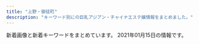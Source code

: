 ```yaml
---
title: "上野・御徒町"
description: "キーワード別にの巨乳アジアン・チャイナエステ嬢情報をまとめました。"
---
```


新着画像と新着キーワードをまとめています。
2021年01月15日の情報です。

<DmmAffiliateIns />
<KeywordTable
  shops={
    [
    {
        "station": "JR\u5fa1\u5f92\u753a\u99c5\u5357\u53e3",
        "img_links": [
            "http://es-en.info/sp/images/ac1.jpg",
            "http://es-en.info/sp/img/eri1.jpg",
            "http://es-en.info/sp/images/tel.jpg",
            "http://es-en.info/sp/menu/staff.jpg",
            "http://es-en.info/img/ai1.jpg",
            "http://es-en.info/sp/images/staff_t.png",
            "http://es-en.info/sp/img/yuyu1.jpg",
            "http://es-en.info/img/nana1.jpg",
            "http://es-en.info/sp/staff/yuki.jpg",
            "http://es-en.info/images/head.jpg",
            "http://es-en.info/img/ai.jpg",
            "http://es-en.info/images/sm.jpg",
            "http://es-en.info/img/yuki1.jpg",
            "http://es-en.info/sp/images/int1.jpg",
            "http://es-en.info/sp/images/sys4.png",
            "http://es-en.info/img/yuki.jpg",
            "http://es-en.info/img/emi.jpg",
            "http://es-en.info/images/2.jpg",
            "http://es-en.info/sp/images/sisu_t.jpg",
            "http://es-en.info/images/sys1.png",
            "http://es-en.info/sp/staff/tiaki.jpg",
            "http://es-en.info/images/7.jpg",
            "http://es-en.info/img/riri.jpg",
            "http://es-en.info/img/natumi1.jpg",
            "http://es-en.info/sp/images/pc.jpg",
            "http://es-en.info/images/1.jpg",
            "http://es-en.info/img/eri1.jpg",
            "http://es-en.info/img/yuyu.jpg",
            "http://es-en.info/images/10.jpg",
            "http://es-en.info/sp/images/sys2.jpg",
            "http://es-en.info/img/natumi.jpg",
            "http://es-en.info/images/4.jpg",
            "http://es-en.info/sp/images/int2.jpg",
            "http://es-en.info/sp/images/top.jpg",
            "http://es-en.info/sp/staff/yuyu.jpg",
            "http://es-en.info/sp/staff/ai.jpg",
            "http://es-en.info/img/riri1.jpg",
            "http://es-en.info/images/interior.png",
            "http://es-en.info/sp/menu/interior.jpg",
            "http://es-en.info/sp/img/tiaki1.jpg",
            "http://es-en.info/sp/images/time.png",
            "http://es-en.info/sp/images/sisu.png",
            "http://es-en.info/sp/img/nana1.jpg",
            "http://es-en.info/img/emi1.jpg",
            "http://es-en.info/images/3.jpg",
            "http://es-en.info/sp/images/newsb.png",
            "http://es-en.info/sp/images/news.jpg",
            "http://es-en.info/sp/images/footer.jpg",
            "http://es-en.info/sp/menu/top.jpg",
            "http://es-en.info/images/9.jpg",
            "http://es-en.info/images/8.jpg",
            "http://es-en.info/img/nana.jpg",
            "http://es-en.info/sp/img/natumi1.jpg",
            "http://es-en.info/sp/staff/riri.jpg",
            "http://es-en.info/sp/staff/emi.jpg",
            "http://es-en.info/sp/img/yuki1.jpg",
            "http://es-en.info/images/5.jpg",
            "http://es-en.info/images/news.jpg",
            "http://es-en.info/sp/img/riri1.jpg",
            "http://es-en.info/images/mobile.jpg",
            "http://es-en.info/img/eri.jpg",
            "http://es-en.info/img/tiaki.jpg",
            "http://es-en.info/sp/staff/eri.jpg",
            "http://es-en.info/sp/staff/nana.jpg",
            "http://es-en.info/img/yuyu1.jpg",
            "http://es-en.info/sp/images/topgirl.jpg",
            "http://es-en.info/sp/img/ai1.jpg",
            "http://es-en.info/images/info.png",
            "http://es-en.info/sp/images/interior_t.png",
            "http://es-en.info/sp/img/emi1.jpg",
            "http://es-en.info/images/staff_t.jpg",
            "http://es-en.info/images/interior_t.jpg",
            "http://es-en.info/sp/images/sys3.jpg",
            "http://es-en.info/sp/staff/natumi.jpg",
            "http://es-en.info/img/tiaki1.jpg",
            "http://es-en.info/sp/images/int1.png",
            "http://es-en.info/sp/images/head.jpg",
            "http://es-en.info/images/rem.jpg",
            "http://es-en.info/sp/images/rec1.png",
            "http://es-en.info/sp/images/sys1.jpg",
            "http://es-en.info/sp/images/rec3.png",
            "http://es-en.info/sp/images/rec2.png",
            "http://es-en.info/sp/images/int3.jpg"
        ],
        "url": "http://es-en.info/",
        "keywords": {
            "87": 1,
            "85": 1,
            "F": 1,
            "90": 1,
            "88": 2,
            "86": 2
        },
        "name": "\u5b89\u5fc3\u5802"
    },
    {
        "station": "JR\u5fa1\u5f92\u753a\u99c5\u5357\u53e3",
        "url": "http://esthe-massage.black/",
        "keywords": {
            "82": 30,
            "84": 8,
            "89": 4,
            "E": 4,
            "D": 16,
            "C": 4
        },
        "img_links": [
            "http://esthe-massage.black/images/cg7.jpg",
            "http://esthe-massage.black/images/sta10.jpg",
            "http://esthe-massage.black/images/sys02.jpg",
            "http://esthe-massage.black/images/sta11.jpg",
            "http://esthe-massage.black/images/index_bn_06.jpg",
            "http://esthe-massage.black/images/sta1.jpg",
            "http://esthe-massage.black/images/cg6.jpg",
            "http://esthe-massage.black/images/cg1.jpg",
            "http://esthe-massage.black/images/cg8.jpg",
            "http://esthe-massage.black/images/cg2.jpg",
            "http://esthe-massage.black/images/sta5.jpg",
            "http://esthe-massage.black/images/index_an_02.jpg",
            "http://esthe-massage.black/images/acc.jpg",
            "http://esthe-massage.black/images/tit5.png",
            "http://esthe-massage.black/images/index_bn_01.jpg",
            "http://esthe-massage.black/images/index_bn_03.jpg",
            "http://esthe-massage.black/images/index_an_04.jpg",
            "http://esthe-massage.black/images/tit2.png",
            "http://esthe-massage.black/images/cg10.jpg",
            "http://esthe-massage.black/images/sys01.jpg",
            "http://esthe-massage.black/images/index_an_03.jpg",
            "http://cdn.dino-es.com/images/logo/88x31DinoEs.png",
            "http://esthe-massage.black/images/cg3.jpg",
            "http://esthe-massage.black/images/cg5.jpg",
            "http://esthe-massage.black/images/sta12.jpg",
            "http://esthe-massage.black/images/index_an_01.jpg",
            "http://esthe-massage.black/images/index_an_05.jpg",
            "http://esthe-massage.black/images/index_bn_02.jpg",
            "http://esthe-massage.black/images/index_an_06.jpg",
            "http://esthe-massage.black/images/tit1.png",
            "http://esthe-massage.black/images/sta7.jpg",
            "http://esthe-massage.black/images/sys03.jpg",
            "http://esthe-massage.black/images/index_bn_05.jpg",
            "http://esthe-massage.black/images/top.jpg",
            "http://esthe-massage.black/images/cg12.jpg",
            "http://esthe-massage.black/images/footer.jpg",
            "http://esthe-massage.black/images/cg4.jpg",
            "http://esthe-massage.black/images/sta6.jpg",
            "http://esthe-massage.black/images/sta2.jpg",
            "http://esthe-massage.black/images/sta3.jpg",
            "http://esthe-massage.black/images/qr.jpg",
            "http://esthe-massage.black/images/sta8.jpg",
            "http://esthe-massage.black/images/link_3.jpg",
            "http://esthe-massage.black/images/cg11.jpg",
            "http://esthe-massage.black/images/te.png",
            "http://esthe-massage.black/images/tit4.png"
        ],
        "name": "\u30ab\u30eb\u30de\u30ea\u30be\u30fc\u30c8\uff06\u30b9\u30d1"
    },
    {
        "keywords": {
            "C": 7
        },
        "url": "http://th20.com/turu/",
        "station": "\u6d45\u8349\u99c52\u756a\u51fa\u53e3",
        "img_links": [
            "http://th20.com/turu/images/mobile.jpg"
        ],
        "name": "\u9db4"
    },
    {
        "name": "\u559c\u624b-\u304d\u3057\u3085-",
        "img_links": [
            "http://okachi-mg.com/images/ks20-18.jpg",
            "http://okachi-mg.com/images/index_06.png",
            "http://okachi-mg.com/images/ks35.jpg",
            "http://www.okachi-mg.com/images/index_06.png",
            "http://www.okachi-mg.com/images/a0.jpg",
            "http://okachi-mg.com/images/index_02.png",
            "http://okachi-mg.com/images/ks20-9t.jpg",
            "http://okachi-mg.com/images/index_09.png",
            "http://www.okachi-mg.com/images/ks20-9.jpg",
            "http://www.okachi-mg.com/images/4.jpg",
            "http://okachi-mg.com/images/1.jpg",
            "http://www.okachi-mg.com/images/index_20.jpg",
            "http://okachi-mg.com/images/4.jpg",
            "http://okachi-mg.com/images/ks20-17.jpg",
            "http://www.okachi-mg.com/images/index_07.png",
            "http://www.okachi-mg.com/images/index_02.png",
            "http://www.okachi-mg.com/images/index_09.png",
            "http://okachi-mg.com/images/index_08.png",
            "http://okachi-mg.com/images/ks20-15.jpg",
            "http://www.okachi-mg.com/images/ks35.jpg",
            "http://www.okachi-mg.com/images/ks20-5.jpg",
            "http://okachi-mg.com/images/ks20-12.jpg",
            "http://www.okachi-mg.com/images/esks20-4.jpg",
            "http://www.okachi-mg.com/images/index_03.png",
            "http://okachi-mg.com/images/a0.jpg",
            "http://okachi-mg.com/images/ks20-9.jpg",
            "http://www.okachi-mg.com/images/index_19.jpg",
            "http://okachi-mg.com/images/esks20-4.jpg",
            "http://okachi-mg.com/images/index_19.jpg",
            "http://www.okachi-mg.com/images/ks20-9t.jpg",
            "http://www.okachi-mg.com/images/ks20-15.jpg",
            "http://okachi-mg.com/images/ks20-5.jpg",
            "http://www.okachi-mg.com/images/index_18.jpg",
            "http://www.okachi-mg.com/images/ks20-17.jpg",
            "http://okachi-mg.com/images/index_20.jpg",
            "http://www.okachi-mg.com/images/ks20-12.jpg",
            "http://www.okachi-mg.com/images/ks20-18.jpg",
            "http://okachi-mg.com/images/index_05.png",
            "http://okachi-mg.com/images/index_18.jpg",
            "http://www.okachi-mg.com/images/1.jpg",
            "http://www.okachi-mg.com/images/index_08.png",
            "http://okachi-mg.com/images/index_07.png",
            "http://okachi-mg.com/images/index_03.png",
            "http://www.okachi-mg.com/images/index_05.png"
        ],
        "station": "JR\u5fa1\u5f92\u753a\u99c5\u5357\u53e3",
        "url": "http://okachi-mg.com/",
        "keywords": {
            "85": 6,
            "86": 2,
            "90": 6
        }
    },
    {
        "img_links": [
            "http://estelaspa.com/uploaded/girlinfo/22/G1_22_2.jpg",
            "http://estelaspa.com/img/system/4.jpg",
            "http://estelaspa.com/uploaded/girlinfo/13/G1_13_2.jpg",
            "http://estelaspa.com/img/photo_button.png",
            "http://estelaspa.com/img/rmenu/call_off.png",
            "http://estelaspa.com/uploaded/girlinfo/16/G2_16_3.jpg",
            "http://estelaspa.com/uploaded/girlinfo/23/G1_23_2.jpg",
            "http://estelaspa.com/img/rmenu/top_off.png",
            "http://estelaspa.com/img/access/key.jpg",
            "http://estelaspa.com/img/system/card.jpg",
            "http://estelaspa.com/uploaded/news/201201035405.jpg",
            "http://estelaspa.com/img/corona.png",
            "http://estelaspa.com/uploaded/girlinfo/12/G1_12_2.jpg",
            "http://estelaspa.com/uploaded/girlinfo/14/G1_14_2.jpg",
            "http://estelaspa.com/img/room/1.png",
            "http://estelaspa.com/img/fmenu/call_off.png",
            "http://estelaspa.com/img/system/etc.jpg",
            "http://estelaspa.com/uploaded/girlinfo/9/G2_9_3.jpg",
            "http://estelaspa.com/img/rmenu/staff_off.png",
            "http://estelaspa.com/img/google_button.png",
            "http://estelaspa.com/img/system/3.jpg",
            "http://img.es-navi.com/img/link/banners/s/000002.png",
            "http://estelaspa.com/img/system/2.jpg"
        ],
        "station": "JR\u5fa1\u5f92\u753a\u99c5\u5317\u53e3",
        "name": "Estela SPA\uff5e\u30a8\u30b9\u30c6\u30e9\u30b9\u30d1",
        "url": "http://estelaspa.com/",
        "keywords": {
            "C": 7
        }
    },
    {
        "station": "JR\u5fa1\u5f92\u753a\u99c5\u5357\u53e3",
        "keywords": {
            "89": 27,
            "90": 5,
            "C": 26,
            "88": 8,
            "D": 11
        },
        "img_links": [
            "http://www.foryou-es.info/sp/img/yui2.jpg",
            "http://www.foryou-es.info/img/riko4.jpg",
            "http://foryou-es.info/images/zy.png",
            "http://www.foryou-es.info/images/tp.png",
            "http://www.foryou-es.info/img/yui2.jpg",
            "http://foryou-es.info/img/miki2.jpg",
            "http://www.foryou-es.info/img/rora2.jpg",
            "http://foryou-es.info/img/saki1.jpg",
            "http://foryou-es.info/img/miki1.jpg",
            "http://foryou-es.info/img/miki3.jpg",
            "http://foryou-es.info/img/rora.png",
            "http://foryou-es.info/img/yui3.jpg",
            "http://www.foryou-es.info/sp/images/newsb.jpg",
            "http://www.foryou-es.info/images/zy.png",
            "http://www.foryou-es.info/sp/menu/top.jpg",
            "http://www.foryou-es.info/images/si.png",
            "http://www.foryou-es.info/sp/images/pc.jpg",
            "http://www.foryou-es.info/images/tt.png",
            "http://foryou-es.info/img/riko1.jpg",
            "http://foryou-es.info/images/news.jpg",
            "http://www.foryou-es.info/img/sara.png",
            "http://www.foryou-es.info/images/interior_t.jpg",
            "http://www.foryou-es.info/img/sia.png",
            "http://foryou-es.info/img/honey3.jpg",
            "http://www.foryou-es.info/img/rora.png",
            "http://www.foryou-es.info/img/honey3.jpg",
            "http://foryou-es.info/img/saki.png",
            "http://www.foryou-es.info/img/sia1.jpg",
            "http://www.foryou-es.info/sp/images/int3.jpg",
            "http://foryou-es.info/images/info.jpg",
            "http://www.foryou-es.info/sp/img/honey1.jpg",
            "http://www.foryou-es.info/sp/images/newface.png",
            "http://www.foryou-es.info/sp/img/miki2.jpg",
            "http://www.foryou-es.info/img/miki.png",
            "http://www.foryou-es.info/sp/img/riko4.jpg",
            "http://www.foryou-es.info/img/honey2.jpg",
            "http://www.foryou-es.info/sp/images/time.jpg",
            "http://foryou-es.info/img/sia3.jpg",
            "http://www.foryou-es.info/sp/images/staff_t.jpg",
            "http://www.foryou-es.info/img/sara3.jpg",
            "http://www.foryou-es.info/sp/images/head.jpg",
            "http://foryou-es.info/img/sara3.jpg",
            "http://www.foryou-es.info/sp/img/yui1.jpg",
            "http://www.foryou-es.info/sp/img/honey3.jpg",
            "http://foryou-es.info/images/staff_t.jpg",
            "http://www.foryou-es.info/sp/img/sia.png",
            "http://foryou-es.info/img/riko3.jpg",
            "http://www.foryou-es.info/img/saki3.jpg",
            "http://www.foryou-es.info/images/interior1.png",
            "http://www.foryou-es.info/img/sara1.jpg",
            "http://www.foryou-es.info/img/sara2.jpg",
            "http://www.foryou-es.info/img/hina4.jpg",
            "http://foryou-es.info/img/sia.png",
            "http://www.foryou-es.info/sp/img/riko2.jpg",
            "http://foryou-es.info/images/sa.jpg",
            "http://www.foryou-es.info/img/riko1.jpg",
            "http://www.foryou-es.info/images/blog.jpg",
            "http://www.foryou-es.info/images/newface.jpg",
            "http://www.foryou-es.info/sp/img/miki.png",
            "http://www.foryou-es.info/images/info.jpg",
            "http://www.foryou-es.info/images/interior.jpg",
            "http://www.foryou-es.info/sp/images/news.png",
            "http://www.foryou-es.info/img/sia4.jpg",
            "http://foryou-es.info/img/rora4.jpg",
            "http://www.foryou-es.info/img/hina2.jpg",
            "http://foryou-es.info/img/riko2.jpg",
            "http://www.foryou-es.info/sp/img/riko3.jpg",
            "http://www.foryou-es.info/img/rora1.jpg",
            "http://foryou-es.info/img/sara1.jpg",
            "http://foryou-es.info/img/hina4.jpg",
            "http://www.foryou-es.info/sp/images/sys1.jpg",
            "http://foryou-es.info/images/mobile.jpg",
            "http://www.foryou-es.info/sp/images/interior_t.jpg",
            "http://foryou-es.info/img/riko.png",
            "http://foryou-es.info/images/interior.jpg",
            "http://www.foryou-es.info/sp/images/sys4.jpg",
            "http://foryou-es.info/images/2021.jpg",
            "http://www.foryou-es.info/images/ac.jpg",
            "http://www.foryou-es.info/img/saki2.jpg",
            "http://www.foryou-es.info/sp/images/2021.jpg",
            "http://www.foryou-es.info/img/rora3.jpg",
            "http://www.foryou-es.info/img/miki2.jpg",
            "http://www.foryou-es.info/sp/menu/interior.jpg",
            "http://foryou-es.info/img/sia4.jpg",
            "http://www.foryou-es.info/sp/img/riko1.jpg",
            "http://www.foryou-es.info/sp/img/rora3.jpg",
            "http://www.foryou-es.info/img/riko3.jpg",
            "http://www.foryou-es.info/img/saki1.jpg",
            "http://foryou-es.info/img/rora2.jpg",
            "http://www.foryou-es.info/sp/images/tel.jpg",
            "http://www.foryou-es.info/images/sa.jpg",
            "http://www.foryou-es.info/sp/menu/staff.jpg",
            "http://foryou-es.info/img/honey1.jpg",
            "http://foryou-es.info/img/hina.png",
            "http://foryou-es.info/img/yui2.jpg",
            "http://foryou-es.info/images/si.png",
            "http://www.foryou-es.info/img/sia3.jpg",
            "http://foryou-es.info/img/hina2.jpg",
            "http://www.foryou-es.info/sp/images/sys3.jpg",
            "http://www.foryou-es.info/sp/img/seiko.png",
            "http://www.foryou-es.info/sp/img/rora2.jpg",
            "http://www.foryou-es.info/img/riko2.jpg",
            "http://www.foryou-es.info/sp/img/riko.png",
            "http://foryou-es.info/images/koko_200x40.png",
            "http://foryou-es.info/img/rora3.jpg",
            "http://foryou-es.info/img/hina3.jpg",
            "http://www.foryou-es.info/sp/img/sara.png",
            "http://www.foryou-es.info/sp/img/rora.png",
            "http://www.foryou-es.info/img/miki3.jpg",
            "http://foryou-es.info/images/tt.png",
            "http://www.foryou-es.info/img/miki1.jpg",
            "http://foryou-es.info/img/honey.png",
            "http://foryou-es.info/img/rora1.jpg",
            "http://foryou-es.info/img/sia2.jpg",
            "http://www.foryou-es.info/img/yui.png",
            "http://www.foryou-es.info/sp/images/int1.jpg",
            "http://foryou-es.info/img/riko4.jpg",
            "http://www.foryou-es.info/img/hina1.jpg",
            "http://foryou-es.info/img/sia1.jpg",
            "http://www.foryou-es.info/sp/images/int2.jpg",
            "http://foryou-es.info/images/interior_t.jpg",
            "http://www.foryou-es.info/img/yui3.jpg",
            "http://www.foryou-es.info/img/seiko.png",
            "http://www.foryou-es.info/sp/staff/yui.png",
            "http://foryou-es.info/img/saki2.jpg",
            "http://foryou-es.info/images/so.jpg",
            "http://www.foryou-es.info/images/news.jpg",
            "http://www.foryou-es.info/images/rem.jpg",
            "http://www.foryou-es.info/sp/img/hina.png",
            "http://foryou-es.info/img/sara.png",
            "http://www.foryou-es.info/sp/img/rora1.jpg",
            "http://foryou-es.info/img/sara2.jpg",
            "http://www.foryou-es.info/images/koko_200x40.png",
            "http://www.foryou-es.info/sp/images/top.jpg",
            "http://foryou-es.info/images/newface.jpg",
            "http://www.foryou-es.info/sp/img/saki.png",
            "http://foryou-es.info/img/miki.png",
            "http://www.foryou-es.info/images/tel.png",
            "http://www.foryou-es.info/images/sirase.jpg",
            "http://foryou-es.info/img/honey2.jpg",
            "http://foryou-es.info/img/seiko.png",
            "http://www.foryou-es.info/sp/images/sm.jpg",
            "http://www.foryou-es.info/sp/images/sys2.jpg",
            "http://www.foryou-es.info/img/rora4.jpg",
            "http://www.foryou-es.info/img/hina.png",
            "http://www.foryou-es.info/sp/img/honey.png",
            "http://www.foryou-es.info/images/so.jpg",
            "http://www.foryou-es.info/sp/img/miki3.jpg",
            "http://www.foryou-es.info/img/honey.png",
            "http://foryou-es.info/images/rem.jpg",
            "http://www.foryou-es.info/sp/staff/saki.png",
            "http://foryou-es.info/img/yui1.jpg",
            "http://www.foryou-es.info/sp/img/miki1.jpg",
            "http://www.foryou-es.info/img/hina3.jpg",
            "http://foryou-es.info/images/tp.png",
            "http://www.foryou-es.info/images/mobile.jpg",
            "http://www.foryou-es.info/sp/img/yui.png",
            "http://www.foryou-es.info/img/honey1.jpg",
            "http://foryou-es.info/images/sm.jpg",
            "http://foryou-es.info/images/ac.jpg",
            "http://www.foryou-es.info/images/2021.jpg",
            "http://foryou-es.info/images/tel.png",
            "http://foryou-es.info/img/hina1.jpg",
            "http://foryou-es.info/img/saki3.jpg",
            "http://www.foryou-es.info/img/sia2.jpg",
            "http://www.foryou-es.info/img/yui1.jpg",
            "http://www.foryou-es.info/sp/img/yui3.jpg",
            "http://www.foryou-es.info/sp/img/rora4.jpg",
            "http://www.foryou-es.info/images/sm.jpg",
            "http://foryou-es.info/images/blog.jpg",
            "http://www.foryou-es.info/images/staff_t.jpg",
            "http://www.foryou-es.info/img/saki.png",
            "http://foryou-es.info/images/sirase.jpg",
            "http://www.foryou-es.info/img/riko.png",
            "http://foryou-es.info/images/interior1.png",
            "http://foryou-es.info/img/yui.png",
            "http://www.foryou-es.info/sp/img/honey2.jpg"
        ],
        "url": "http://foryou-es.info/",
        "name": "\u30de\u30fc\u30ad\u30e5\u30ea\u30fcMERCURY"
    },
    {
        "url": "http://www.sh-riraks.xyz/",
        "img_links": [
            "http://www.sh-riraks.xyz/uploads/201130/1-201130133029220.jpg",
            "http://www.sh-riraks.xyz/uploads/190611/1-1Z611153S2561.jpg",
            "http://www.sh-riraks.xyz/uploads/201130/1-201130133129441.jpg",
            "http://www.sh-riraks.xyz/img/ttl_girls.png",
            "http://www.sh-riraks.xyz/img/ttl_pickup.png",
            "http://www.sh-riraks.xyz/img/ttl_mobile.png",
            "http://www.sh-riraks.xyz/uploads/180521/1-1P5211649103K.jpg",
            "http://www.sh-riraks.xyz/uploads/allimg/180604/1-1P60410212A02.jpg",
            "http://www.sh-riraks.xyz/uploads/201130/1-201130132942Y6.jpg",
            "http://www.sh-riraks.xyz/uploads/200617/1-20061G54941Z9.jpg",
            "http://www.sh-riraks.xyz/uploads/200617/1-20061G54ZQ14.jpg",
            "http://www.sh-riraks.xyz/uploads/201130/1-201130133215X9.jpg",
            "http://www.sh-riraks.xyz/uploads/181001/1-1Q001142IB48.jpg",
            "http://www.sh-riraks.xyz/uploads/181001/1-1Q001142T6406.jpg",
            "http://www.sh-riraks.xyz/uploads/201130/1-201130133045611.jpg",
            "http://www.sh-riraks.xyz/uploads/180521/1-1P52116495SC.jpg",
            "http://www.sh-riraks.xyz/uploads/201130/1-201130132956292.jpg",
            "http://www.sh-riraks.xyz/uploads/200107/1-20010F92019226.jpg",
            "http://www.sh-riraks.xyz/uploads/201130/1-201130133145E0.jpg",
            "http://www.sh-riraks.xyz/uploads/191015/1-1910151T03I48.jpg",
            "http://www.sh-riraks.xyz/uploads/201130/1-20113013311Rc.jpg",
            "http://www.sh-riraks.xyz/uploads/201130/1-201130133012441.jpg",
            "http://www.sh-riraks.xyz/uploads/200617/1-20061G54TIb.jpg",
            "http://www.sh-riraks.xyz/img/ttl_staff.png",
            "http://www.sh-riraks.xyz/img/ttl_wnew.png"
        ],
        "station": "JR\u5fa1\u5f92\u753a\u99c5\u5357\u53e3",
        "name": "\u5922\u306e\u8776\u3005",
        "keywords": {
            "C": 17
        }
    },
    {
        "img_links": [
            "http://aroma-plumeria.work/img/news.jpg",
            "http://aroma-plumeria.work/sp/img/sys.jpg",
            "http://aroma-plumeria.work/sp/img/fla-1.jpg",
            "http://aroma-plumeria.work/img/sta9.jpg",
            "http://aroma-plumeria.work/img/bar-rc.jpg",
            "http://aroma-plumeria.work/img/sta4.jpg",
            "http://aroma-plumeria.work/img/bar-t.jpg",
            "http://aroma-plumeria.work/sp/img/sta5.jpg",
            "http://aroma-plumeria.work/sp/img/tel.jpg",
            "http://aroma-plumeria.work/img/sta2.jpg",
            "http://aroma-plumeria.work/sp/img/sta9.jpg",
            "http://aroma-plumeria.work/sp/img/t-s.jpg",
            "http://aroma-plumeria.work/img/sta09.jpg",
            "http://aroma-plumeria.work/sp/img/rc.jpg",
            "http://aroma-plumeria.work/sp/img/sta09.jpg",
            "http://aroma-plumeria.work/img/botton.jpg",
            "http://aroma-plumeria.work/img/sta010.jpg",
            "http://aroma-plumeria.work/sp/img/t-ac.jpg",
            "http://aroma-plumeria.work/sp/img/sta3.jpg",
            "http://aroma-plumeria.work/img/botton2.jpg",
            "http://aroma-plumeria.work/img/nos.jpg",
            "http://aroma-plumeria.work/img/head.jpg",
            "http://aroma-plumeria.work/sp/img/sta01.jpg",
            "http://aroma-plumeria.work/sp/img/sta2.jpg",
            "http://aroma-plumeria.work/img/sta05.jpg",
            "http://aroma-plumeria.work/sp/img/sta4.jpg",
            "http://aroma-plumeria.work/sp/img/news.jpg",
            "http://aroma-plumeria.work/sp/img/sta010.jpg",
            "http://aroma-plumeria.work/img/sta10.jpg",
            "http://aroma-plumeria.work/img/sta02.jpg",
            "http://aroma-plumeria.work/sp/img/pc.jpg",
            "http://aroma-plumeria.work/img/iphone.png",
            "http://aroma-plumeria.work/sp/img/sta10.jpg",
            "http://aroma-plumeria.work/sp/img/sta1.jpg",
            "http://aroma-plumeria.work/sp/img/t-o.jpg",
            "http://aroma-plumeria.work/sp/img/head.jpg",
            "http://aroma-plumeria.work/sp/img/t-r.jpg",
            "http://aroma-plumeria.work/img/fla2.jpg",
            "http://aroma-plumeria.work/img/sta3.jpg",
            "http://aroma-plumeria.work/sp/img/footbody.jpg",
            "http://aroma-plumeria.work/img/bar-a.jpg",
            "http://aroma-plumeria.work/sp/img/add.jpg",
            "http://aroma-plumeria.work/sp/img/new.jpg",
            "http://aroma-plumeria.work/sp/img/sta04.jpg",
            "http://aroma-plumeria.work/sp/img/botton.jpg",
            "http://aroma-plumeria.work/img/fla.jpg",
            "http://aroma-plumeria.work/img/fla3.jpg",
            "http://aroma-plumeria.work/sp/img/sta02.jpg",
            "http://aroma-plumeria.work/img/sta04.jpg",
            "http://aroma-plumeria.work/img/sta5.jpg",
            "http://aroma-plumeria.work/sp/img/add2.jpg",
            "http://aroma-plumeria.work/img/tps.jpg",
            "http://aroma-plumeria.work/img/sta01.jpg",
            "http://aroma-plumeria.work/img/sta1.jpg",
            "http://aroma-plumeria.work/img/bottom.jpg",
            "http://aroma-plumeria.work/img/bar-s.jpg",
            "http://aroma-plumeria.work/sp/img/sta05.jpg",
            "http://aroma-plumeria.work/sp/img/fla-2.jpg",
            "http://aroma-plumeria.work/img/bar-r.jpg"
        ],
        "url": "http://aroma-plumeria.work/",
        "name": "\u30a2\u30ed\u30de\u30d7\u30eb\u30e1\u30ea\u30a2",
        "keywords": {
            "C": 16,
            "86": 3,
            "G": 1,
            "D": 6,
            "84": 1,
            "87": 4,
            "85": 3,
            "89": 2,
            "88": 2,
            "E": 2
        },
        "station": "JR\u5fa1\u5f92\u753a\u99c5\u5357\u53e3"
    },
    {
        "name": "ZOEY \u30be\u30fc\u30a4",
        "station": "JR\u5fa1\u5f92\u753a\u99c5\u5357\u53e3",
        "url": "http://zoey.mssg.jp",
        "keywords": {},
        "img_links": [
            "http://zoey.mssg.jp/images/page_top.png",
            "http://zoey.mssg.jp/images/top/top_02.jpg",
            "http://zoey.mssg.jp/images/top/top_08.png",
            "http://zoey.mssg.jp/images/top/top_06.jpg",
            "http://zoey.mssg.jp/images/staff_image/staf_010a.jpg",
            "http://zoey.mssg.jp/images/home/top.jpg",
            "http://zoey.mssg.jp/images/top/top_01.jpg",
            "http://zoey.mssg.jp/images/top/top_04.jpg",
            "http://zoey.mssg.jp/images/top/top_03.jpg",
            "http://zoey.mssg.jp/images/top/top_05.jpg"
        ]
    },
    {
        "url": "https://arirang.tyo.cm/",
        "station": "JR\u5fa1\u5f92\u753a\u99c5\u5317\u53e3",
        "img_links": [
            "https://arirang.tyo.cm/images/sp_top.jpg",
            "https://arirang.tyo.cm/photos/sites/78/2020/12/2020120409183619.jpg",
            "https://arirang.tyo.cm/images/img_tel.png",
            "https://arirang.tyo.cm/images/tit_therapist.png",
            "https://arirang.tyo.cm/photos/sites/78/2020/12/2020120409183825.jpg",
            "https://arirang.tyo.cm/images/maining.jpg",
            "https://arirang.tyo.cm/images/sp_tit_staff02.png",
            "https://arirang.tyo.cm/images/tit_staff01.png",
            "https://arirang.tyo.cm/images/room1.jpg",
            "https://arirang.tyo.cm/photos/sites/78/2020/12/2020120409184012.jpg",
            "https://arirang.tyo.cm/photos/sites/78/2020/12/2020120409183445.jpg",
            "https://arirang.tyo.cm/images/sp_tit_new.png",
            "https://arirang.tyo.cm/images/room3.jpg",
            "https://arirang.tyo.cm/photos/sites/78/2020/12/202012040918423.jpg",
            "https://arirang.tyo.cm/images/tit_staff02.png",
            "https://arirang.tyo.cm/images/top.jpg",
            "https://arirang.tyo.cm/images/room4.jpg",
            "https://arirang.tyo.cm/images/sp_tit_staff01.png",
            "https://arirang.tyo.cm/images/sp_tit_therapist.png",
            "https://arirang.tyo.cm/images/room2.jpg",
            "https://arirang.tyo.cm/images/tit_new.png",
            "https://arirang.tyo.cm/photos/sites/78/2020/12/2020120409183322.jpg"
        ],
        "keywords": {
            "C": 6,
            "D": 30,
            "87": 6,
            "83": 6,
            "86": 6,
            "85": 18
        },
        "name": "\u685c\u30fb\u3055\u304f\u3089"
    },
    {
        "url": "http://www.rosa-es.info/",
        "img_links": [
            "http://www.rosa-es.info/uploads/staff/momo1.jpg",
            "http://www.rosa-es.info/img/staff_h.jpg",
            "http://www.rosa-es.info/uploads/staff/yumi1.jpg",
            "http://www.rosa-es.info/img/mobile.jpg",
            "http://www.rosa-es.info/uploads/staff/riri1.jpg",
            "http://www.rosa-es.info/img/top.jpg",
            "http://www.rosa-es.info/img/top_1.jpg",
            "http://www.rosa-es.info/uploads/staff/yuri1.jpg",
            "http://www.rosa-es.info/img/staff_1.jpg",
            "http://www.rosa-es.info/uploads/staff/rara1.jpg",
            "http://www.rosa-es.info/uploads/staff/nana1.jpg"
        ],
        "station": "JR\u4e0a\u91ce\u99c5\u6d45\u8349\u53e3",
        "keywords": {},
        "name": "\u6708\u591c"
    },
    {
        "url": "http://ikoi.ies.fun/",
        "img_links": [
            "http://ikoi.ies.fun/photos/sites/30/2020/11/2020111202194447.jpg",
            "http://ikoi.ies.fun/photos/sites/30/2019/04/2019041003160427.jpg",
            "http://ikoi.ies.fun/photos/sites/30/2019/08/2019081201441933.jpg",
            "http://ikoi.ies.fun/photos/sites/30/2019/04/2019041003200578.jpg",
            "http://ikoi.ies.fun/imge/staff-t.png",
            "http://ikoi.ies.fun/photos/sites/30/2020/11/2020111202190044.jpg",
            "http://ikoi.ies.fun/photos/sites/30/2019/04/2019041003193229.jpg",
            "http://ikoi.ies.fun/imge/imge.jpg",
            "http://ikoi.ies.fun/imge/sys.jpg",
            "http://ikoi.ies.fun/photos/sites/30/2019/04/2019041003182929.jpg",
            "http://ikoi.ies.fun/photos/sites/30/2019/04/2019041003152989.jpg",
            "http://ikoi.ies.fun/imge/s_staff.jpg"
        ],
        "station": "JR\u5fa1\u5f92\u753a\u99c5\u5357\u53e3",
        "keywords": {},
        "name": "\u61a9"
    },
    {
        "station": "JR\u5fa1\u5f92\u753a\u99c5\u5357\u53e3",
        "name": "\u6708\u514e \u30b2\u30c3\u30c8",
        "img_links": [
            "https://moon-rabbit.info/staffPhoto/s20201027005947.jpg",
            "https://moon-rabbit.info/staffPhoto/b20201027003115.jpg",
            "https://moon-rabbit.info/images/store/03.jpg",
            "https://moon-rabbit.info/images/store/01.jpg",
            "https://moon-rabbit.info/staffPhoto/s20201027004730.jpg",
            "https://moon-rabbit.info/staffPhoto/s20201201162931.jpg",
            "https://moon-rabbit.info/staffPhoto/s20201027004342.jpg",
            "https://moon-rabbit.info/staffPhoto/s20201027020436.jpg",
            "https://moon-rabbit.info/staffPhoto/b20201027020436.jpg",
            "https://moon-rabbit.info/staffPhoto/s20201027003115.jpg",
            "https://moon-rabbit.info/staffPhoto/b20201027020357.jpg",
            "https://moon-rabbit.info/js/sliderLine/slide_next.png",
            "https://moon-rabbit.info/staffPhoto/s20201026232438.jpg",
            "https://moon-rabbit.info/images/store/02.jpg",
            "https://moon-rabbit.info/images/returnBtn.png",
            "https://moon-rabbit.info/staffPhoto/b20201027015914.jpg",
            "https://moon-rabbit.info/staffPhoto/b20201201162931.jpg",
            "https://moon-rabbit.info/staffPhoto/b20201213182803.jpg",
            "https://moon-rabbit.info/staffPhoto/s20201027020357.jpg",
            "https://moon-rabbit.info/images/store/04.jpg",
            "https://moon-rabbit.info/staffPhoto/s20201027015802.jpg",
            "https://moon-rabbit.info/staffPhoto/b20201027002208.jpg",
            "https://moon-rabbit.info/staffPhoto/s20201027011627.jpg",
            "https://moon-rabbit.info/staffPhoto/s20201027015914.jpg",
            "https://moon-rabbit.info/staffPhoto/b20201027011549.jpg",
            "https://moon-rabbit.info/staffPhoto/s20201026233328.jpg",
            "https://moon-rabbit.info/staffPhoto/s20201027002208.jpg",
            "https://moon-rabbit.info/staffPhoto/b20201027004730.jpg",
            "https://moon-rabbit.info/staffPhoto/s20201213182803.jpg",
            "https://moon-rabbit.info/images/mobile.jpg",
            "https://moon-rabbit.info/uploadfiles/images/campaignMoonRabbitInfo.jpg",
            "https://moon-rabbit.info/staffPhoto/s20201026233537.jpg",
            "https://moon-rabbit.info/staffPhoto/s20201026233224.jpg",
            "https://moon-rabbit.info/staffPhoto/b20201027015802.jpg",
            "https://moon-rabbit.info/staffPhoto/b20201027004342.jpg",
            "https://moon-rabbit.info/staffPhoto/s20201027011549.jpg",
            "https://moon-rabbit.info/staffPhoto/s20201002155444.jpg",
            "https://moon-rabbit.info/js/sliderLine/slide_prev.png"
        ],
        "keywords": {
            "\u30bb\u30af\u30b7\u30fc": 3,
            "86": 3,
            "85": 5,
            "87": 1,
            "D": 4,
            "C": 2,
            "E": 2
        },
        "url": "https://moon-rabbit.info/"
    },
    {
        "img_links": [],
        "name": "\u30d5\u30a1\u30f3\u30bf\u30b8\u30fc",
        "url": "http://www.itoshii.tokyo/",
        "keywords": {},
        "station": "JR\u5fa1\u5f92\u753a\u99c5\u5317\u53e3"
    },
    {
        "name": "\u30de\u30ab\u30ed\u30f3",
        "keywords": {},
        "img_links": [],
        "url": "http://www.macaron.esjoho.com/",
        "station": "JR\u5fa1\u5f92\u753a\u99c5\u5317\u53e3"
    },
    {
        "station": "JR\u4e0a\u91ce\u99c5\u6d45\u8349\u53e3",
        "img_links": [
            "http://ueno-miyabi.work/sp/img/nana1.jpg",
            "http://ueno-miyabi.work/sp/images/3.png",
            "http://ueno-miyabi.work/sp/images/footer.jpg",
            "http://ueno-miyabi.work/images/1.jpg",
            "http://ueno-miyabi.work/img/jun2.jpg",
            "http://ueno-miyabi.work/images/sm.jpg",
            "http://ueno-miyabi.work/images/sys.png",
            "http://ueno-miyabi.work/sp/images/newsb.png",
            "http://ueno-miyabi.work/sp/images/ts.jpg",
            "http://ueno-miyabi.work/sp/images/rec1.png",
            "http://ueno-miyabi.work/sp/img/yuyu2.jpg",
            "http://ueno-miyabi.work/sp/images/rec2.jpg",
            "http://ueno-miyabi.work/staff/nana.jpg",
            "http://ueno-miyabi.work/staff/haru.jpg",
            "http://ueno-miyabi.work/sp/images/ac1.jpg",
            "http://ueno-miyabi.work/sp/staff/nana.jpg",
            "http://ueno-miyabi.work/sp/images/head.jpg",
            "http://ueno-miyabi.work/images/ta.jpg",
            "http://ueno-miyabi.work/images/concept.png",
            "http://ueno-miyabi.work/img/haru1.jpg",
            "http://ueno-miyabi.work/sp/images/int2.jpg",
            "http://ueno-miyabi.work/img/jun1.jpg",
            "http://ueno-miyabi.work/sp/staff/jun.jpg",
            "http://ueno-miyabi.work/images/int1.jpg",
            "http://ueno-miyabi.work/sp/images/topgirl.jpg",
            "http://ueno-miyabi.work/images/4.jpg",
            "http://ueno-miyabi.work/sp/images/ta.jpg",
            "http://ueno-miyabi.work/sp/staff/yuyu.jpg",
            "http://ueno-miyabi.work/sp/img/yuyu1.jpg",
            "http://ueno-miyabi.work/images/head.jpg",
            "http://ueno-miyabi.work/images/5.jpg",
            "http://ueno-miyabi.work/sp/img/jun1.jpg",
            "http://ueno-miyabi.work/sp/menu/top.jpg",
            "http://ueno-miyabi.work/img/nana1.jpg",
            "http://ueno-miyabi.work/sp/menu/staff.jpg",
            "http://ueno-miyabi.work/sp/images/5.png",
            "http://ueno-miyabi.work/sp/images/interior_t.jpg",
            "http://ueno-miyabi.work/images/rec2.jpg",
            "http://ueno-miyabi.work/staff/yuyu.jpg",
            "http://ueno-miyabi.work/img/yuyu1.jpg",
            "http://ueno-miyabi.work/images/2.jpg",
            "http://ueno-miyabi.work/staff/ai.jpg",
            "http://ueno-miyabi.work/images/rec1.png",
            "http://ueno-miyabi.work/sp/img/ai1.jpg",
            "http://ueno-miyabi.work/sp/images/int1.jpg",
            "http://ueno-miyabi.work/images/int2.jpg",
            "http://ueno-miyabi.work/images/b1.jpg",
            "http://ueno-miyabi.work/sp/images/4.png",
            "http://ueno-miyabi.work/sp/staff/haru.jpg",
            "http://ueno-miyabi.work/images/newsb.png",
            "http://ueno-miyabi.work/images/3.jpg",
            "http://ueno-miyabi.work/sp/img/jun2.jpg",
            "http://ueno-miyabi.work/sp/images/tel.jpg",
            "http://ueno-miyabi.work/sp/images/1.png",
            "http://ueno-miyabi.work/sp/img/haru2.jpg",
            "http://ueno-miyabi.work/img/haru2.jpg",
            "http://ueno-miyabi.work/images/tg_t.jpg",
            "http://ueno-miyabi.work/images/interior_t.jpg",
            "http://ueno-miyabi.work/images/staff_t.jpg",
            "http://ueno-miyabi.work/images/b2.jpg",
            "http://ueno-miyabi.work/images/rem.jpg",
            "http://ueno-miyabi.work/sp/images/2.png",
            "http://ueno-miyabi.work/sp/images/sys.png",
            "http://ueno-miyabi.work/images/news_t.jpg",
            "http://ueno-miyabi.work/img/yuyu2.jpg",
            "http://ueno-miyabi.work/sp/img/haru1.jpg",
            "http://ueno-miyabi.work/sp/staff/ai.jpg",
            "http://ueno-miyabi.work/sp/images/staff_t.jpg",
            "http://ueno-miyabi.work/staff/jun.jpg",
            "http://ueno-miyabi.work/img/ai1.jpg",
            "http://ueno-miyabi.work/images/tr.jpg",
            "http://ueno-miyabi.work/sp/images/news.jpg"
        ],
        "name": "\u6975\u4e0a\u30e1\u30f3\u30ba\u30a8\u30b9\u30c6-\u96c5-",
        "url": "http://ueno-miyabi.work/",
        "keywords": {}
    },
    {
        "img_links": [
            "http://aroma-esthe.in.net/images/cg04.jpg",
            "http://aroma-esthe.in.net/images/tit3.jpg",
            "http://aroma-esthe.in.net/images/r2.jpg",
            "http://aroma-esthe.in.net/images/fbt.jpg",
            "http://aroma-esthe.in.net/images/r4.jpg",
            "http://aroma-esthe.in.net/images/top.jpg",
            "http://aroma-esthe.in.net/images/cg031.jpg",
            "http://aroma-esthe.in.net/images/tit1.jpg",
            "http://aroma-esthe.in.net/images/sys.jpg",
            "http://aroma-esthe.in.net/images/r3.jpg",
            "http://aroma-esthe.in.net/images/fbf.jpg",
            "http://aroma-esthe.in.net/images/cg041.jpg",
            "http://aroma-esthe.in.net/images/tit2.jpg",
            "http://aroma-esthe.in.net/images/cg022.jpg",
            "http://aroma-esthe.in.net/images/cg05.jpg",
            "http://aroma-esthe.in.net/images/cg011.jpg",
            "http://aroma-esthe.in.net/images/cg023.jpg",
            "http://aroma-esthe.in.net/images/no.png",
            "http://aroma-esthe.in.net/images/tit4.jpg",
            "http://aroma-esthe.in.net/images/pay.jpg",
            "http://aroma-esthe.in.net/images/fla.jpg",
            "http://aroma-esthe.in.net/images/cg02.jpg",
            "http://aroma-esthe.in.net/images/cg03.jpg",
            "http://aroma-esthe.in.net/images/cg051.jpg",
            "http://aroma-esthe.in.net/images/sys1.jpg",
            "http://aroma-esthe.in.net/images/r1.jpg",
            "http://aroma-esthe.in.net/images/kan.jpg",
            "http://aroma-esthe.in.net/images/cg021.jpg",
            "http://aroma-esthe.in.net/images/tit5.jpg",
            "http://aroma-esthe.in.net/images/cg06.jpg",
            "http://aroma-esthe.in.net/images/cg024.jpg",
            "http://aroma-esthe.in.net/images/cg01.jpg"
        ],
        "keywords": {
            "86": 4,
            "85": 1,
            "87": 1,
            "F": 2,
            "D": 4
        },
        "station": "JR\u4e0a\u91ce\u99c5\u5165\u8c37\u53e3",
        "name": "\u697d\u5712",
        "url": "http://aroma-esthe.in.net/"
    },
    {
        "keywords": {
            "D": 63,
            "87": 32,
            "G": 23,
            "88": 31,
            "C": 8,
            "86": 39,
            "F": 8
        },
        "station": "JR\u5fa1\u5f92\u753a\u99c5\u5317\u53e3",
        "name": "\u5922\u306e\u604b",
        "img_links": [
            "http://www.yumenokoi.masg.info/photo_news/upimg/709205ef454ab943d9_0.jpg",
            "http://www.yumenokoi.masg.info/photo_news/upimg/388905ec6026e46bbf_0.jpg",
            "http://www.yumenokoi.masg.info/files/013.jpg",
            "http://www.yumenokoi.masg.info/images/slider-img001.jpg",
            "http://www.yumenokoi.masg.info/images/b-tel.png",
            "http://www.yumenokoi.masg.info/files/016.jpg",
            "http://www.yumenokoi.masg.info/photo_news/upimg/388905ec6026e46bbf_2.jpg",
            "http://www.yumenokoi.masg.info/photo_news/upimg/388905ec6026e46bbf_1.jpg",
            "http://www.yumenokoi.masg.info/images/b-online.png",
            "http://www.yumenokoi.masg.info/files/011-02.jpg",
            "http://www.yumenokoi.masg.info/images/m1.jpg",
            "http://www.yumenokoi.masg.info/images/service/s06.jpg",
            "http://www.yumenokoi.masg.info/files/017-02.jpg",
            "http://www.yumenokoi.masg.info/files/018.jpg",
            "http://www.yumenokoi.masg.info/photo_news/upimg/486615f3b4a1700342_0.jpg",
            "http://www.yumenokoi.masg.info/images/rsubt7.png",
            "http://www.yumenokoi.masg.info/photo_news/upimg/259165f7d302e6c9a3_1.jpg",
            "http://www.yumenokoi.masg.info/photo_news/upimg/259165f7d302e6c9a3_0.jpg",
            "http://www.yumenokoi.masg.info/images/slider-img002.jpg",
            "http://www.yumenokoi.masg.info/files/021.jpg",
            "http://www.yumenokoi.masg.info/files/010-02.jpg",
            "http://www.yumenokoi.masg.info/files/010.jpg",
            "http://www.yumenokoi.masg.info/files/002-02.jpg",
            "http://www.yumenokoi.masg.info/files/008-02.jpg",
            "http://www.yumenokoi.masg.info/images/rsubt6.png",
            "http://www.yumenokoi.masg.info/images/rsubt5.png",
            "http://www.yumenokoi.masg.info/files/016-02.jpg",
            "http://www.yumenokoi.masg.info/files/023.jpg",
            "http://www.yumenokoi.masg.info/images/rsubt3.png",
            "http://www.yumenokoi.masg.info/files/017.jpg",
            "http://www.yumenokoi.masg.info/files/015-02.jpg",
            "http://www.yumenokoi.masg.info/images/rsubt2.png",
            "http://www.yumenokoi.masg.info/images/rsubt4.png",
            "http://www.yumenokoi.masg.info/images/rsubt1.png",
            "http://www.yumenokoi.masg.info/images/service/s02.jpg",
            "http://www.yumenokoi.masg.info/files/009.jpg",
            "http://www.yumenokoi.masg.info/files/006-02.jpg",
            "http://www.yumenokoi.masg.info/files/021-02.jpg",
            "http://www.yumenokoi.masg.info/files/002.jpg",
            "http://www.yumenokoi.masg.info/photo_news/upimg/709205ef454ab943d9_1.jpg",
            "http://www.yumenokoi.masg.info/files/023-02.jpg",
            "http://www.yumenokoi.masg.info/images/service/s03.jpg",
            "http://www.yumenokoi.masg.info/photo_news/upimg/486615f3b4a1700342_2.jpg",
            "http://www.yumenokoi.masg.info/images/service/s04.jpg",
            "http://www.yumenokoi.masg.info/files/006.jpg",
            "http://www.yumenokoi.masg.info/files/011.jpg",
            "http://www.yumenokoi.masg.info/images/tel2.png",
            "http://www.yumenokoi.masg.info/files/009-02.jpg",
            "http://www.yumenokoi.masg.info/files/008.jpg",
            "http://www.yumenokoi.masg.info/images/service/s05.jpg",
            "http://www.yumenokoi.masg.info/photo_news/upimg/270355efab2aa31de5_0.jpg",
            "http://www.yumenokoi.masg.info/files/015.jpg",
            "http://www.yumenokoi.masg.info/photo_news/upimg/438845e41003c2763e_0.jpg",
            "http://www.yumenokoi.masg.info/images/m6.jpg",
            "http://www.yumenokoi.masg.info/photo_news/upimg/709205ef454ab943d9_2.jpg",
            "http://www.yumenokoi.masg.info/photo_news/upimg/914465f0d217194160_0.jpg",
            "http://www.yumenokoi.masg.info/files/013-02.jpg",
            "http://www.yumenokoi.masg.info/images/m2.jpg",
            "http://www.yumenokoi.masg.info/images/m4.jpg",
            "http://www.yumenokoi.masg.info/photo_news/upimg/497645f9666e055101_0.jpg",
            "http://www.yumenokoi.masg.info/files/018-02.jpg",
            "http://www.yumenokoi.masg.info/images/service/s01.jpg",
            "http://www.yumenokoi.masg.info/images/m3.jpg"
        ],
        "url": "http://www.yumenokoi.masg.info/"
    },
    {
        "url": "http://www.a-side.com/o-ai/",
        "img_links": [
            "http://www.a-side.com/o-ai/staff/miho/index.jpg",
            "http://www.a-side.com/o-ai/images/info/photo05.jpg",
            "https://www.a-side.com/include/img/top/button_twitter.png",
            "http://www.a-side.com/o-ai/images/coupon/presented.png",
            "http://www.a-side.com/o-ai/images/info/photo03.jpg",
            "https://img.a-side.com/photo/premium/20210115/33456_01_top1.jpg",
            "https://img.a-side.com/photo/premium/20210107/34987_01_sp.jpg",
            "https://static.a-side.com/photo/shop/24050/list.jpg",
            "http://www.a-side.com/o-ai/staff/miyuki/index.jpg",
            "http://www.a-side.com/o-ai/staff/ai/index.jpg",
            "https://img.a-side.com/photo/digicame/20210108/24528_02.jpg",
            "https://static.a-side.com/photo/shop/34764/list.jpg",
            "http://www.a-side.com/o-ai/images/top_notice.jpg",
            "https://img.a-side.com/photo/digicame/20210105/27898_02.jpg",
            "https://static.a-side.com/photo/shop/33708/list.jpg",
            "https://img.a-side.com/photo/digicame/20210104/22728_02.jpg",
            "http://www.a-side.com/o-ai/staff/nana/index.jpg",
            "http://www.a-side.com/o-ai/staff/yuna/index.jpg",
            "https://static.a-side.com/photo/shop/35000/list.jpg",
            "https://static.a-side.com/photo/shop/22869/list.jpg",
            "http://www.a-side.com/o-ai/images/system/stamp.jpg",
            "http://www.a-side.com/o-ai/images/info/photo04.jpg",
            "https://static.a-side.com/photo/shop/35149/list.jpg",
            "http://www.a-side.com/o-ai/images/info/photo07.jpg",
            "https://img.a-side.com/photo/digicame/20210105/15122_01.jpg",
            "https://static.a-side.com/photo/shop/34961/list.jpg",
            "https://img.a-side.com/photo/weekly/20210115/top.jpg",
            "https://img.a-side.com/photo/digicame/20210106/25065_02.jpg",
            "https://img.a-side.com/photo/digicame/20210104/32458_03.jpg",
            "https://static.a-side.com/photo/shop/34847/list.jpg",
            "https://static.a-side.com/photo/shop/35018/list.jpg",
            "http://www.a-side.com/o-ai/images/info/photo01.jpg",
            "https://img.a-side.com/photo/digicame/20210105/31399_02.jpg",
            "https://img.a-side.com/photo/premium/20210112/30430_01_top1.jpg",
            "https://img.a-side.com/photo/digicame/20210104/32458_04.jpg",
            "https://img.a-side.com/photo/koko/16032/thumb.jpg",
            "https://static.a-side.com/photo/shop/34907/list.jpg",
            "https://img.a-side.com/photo/premium/20201218/12823_01_top2.jpg",
            "https://img.a-side.com/photo/koko/34987/thumb.jpg",
            "https://static.a-side.com/photo/shop/33020/list.jpg",
            "http://www.a-side.com/o-ai/images/massage/photo02.jpg",
            "http://www.a-side.com/o-ai/staff/rika/index.jpg",
            "https://static.a-side.com/photo/shop/30430/list.jpg",
            "https://img.a-side.com/photo/premium/20210105/34987_01_sp.jpg",
            "https://img.a-side.com/photo/koko/32924/thumb.jpg",
            "http://www.a-side.com/o-ai/images/coupon/info.png",
            "https://img.a-side.com/photo/premium/20201218/12823_01_top1.jpg",
            "https://img.a-side.com/photo/digicame/20210106/25065_01.jpg",
            "https://static.a-side.com/photo/shop/33915/list.jpg",
            "https://static.a-side.com/photo/shop/35132/list.jpg",
            "http://www.a-side.com/o-ai/images/info/photo06.jpg",
            "https://static.a-side.com/photo/shop/16032/list.jpg",
            "http://www.a-side.com/o-ai/images/info/photo10.jpg",
            "http://www.a-side.com/o-ai/images/massage/photo04.jpg",
            "https://static.a-side.com/photo/shop/33796/list.jpg",
            "http://www.a-side.com/o-ai/images/covergirl.jpg",
            "https://static.a-side.com/photo/shop/33596/list.jpg",
            "https://static.a-side.com/photo/shop/34669/list.jpg",
            "https://static.a-side.com/photo/shop/33321/list.jpg",
            "http://www.a-side.com/o-ai/images/coupon/stamp.jpg",
            "https://img.a-side.com/photo/koko/34965/thumb.jpg",
            "http://www.a-side.com/o-ai/images/info/photo09.jpg",
            "https://static.a-side.com/photo/shop/34987/list.jpg",
            "https://img.a-side.com/photo/digicame/20210107/20991_02.jpg",
            "https://static.a-side.com/photo/shop/34660/list.jpg",
            "http://www.a-side.com/o-ai/images/massage/photo03.jpg",
            "https://img.a-side.com/photo/premium/20210104/34987_01_sp.jpg",
            "https://img.a-side.com/photo/digicame/20210108/31406_04.jpg",
            "https://img.a-side.com/photo/index/20201201/34140.jpg",
            "http://www.a-side.com/o-ai/staff/yuyu/index.jpg",
            "https://img.a-side.com/photo/premium/20201214/34140_01_index.jpg",
            "http://www.a-side.com/o-ai/staff/aya/index.jpg",
            "http://www.a-side.com/o-ai/images/massage/photo01.jpg",
            "https://static.a-side.com/photo/shop/34965/list.jpg",
            "https://img.a-side.com/photo/premium/20210115/33456_01_top2.jpg",
            "http://www.a-side.com/o-ai/images/info/photo11.jpg",
            "https://img.a-side.com/photo/digicame/20210104/19987_02.jpg",
            "https://static.a-side.com/photo/shop/34644/list.jpg",
            "http://www.a-side.com/o-ai/staff/maki/index.jpg",
            "http://www.a-side.com/o-ai/images/info/photo08.jpg",
            "https://static.a-side.com/photo/shop/35170/list.jpg",
            "http://www.a-side.com/o-ai/images/info/photo12.jpg",
            "http://www.a-side.com/o-ai/images/info/photo02.jpg",
            "https://static.a-side.com/photo/shop/34768/list.jpg",
            "https://img.a-side.com/photo/premium/20210105/34965_01_sp.jpg",
            "https://img.a-side.com/photo/premium/20210112/30430_01_top2.jpg",
            "https://static.a-side.com/photo/shop/35020/list.jpg"
        ],
        "station": "JR\u5fa1\u5f92\u753a\u99c5\u5357\u53e3",
        "keywords": {
            "\u5de8\u4e73": 1,
            "\u4e73": 1,
            "C": 1
        },
        "name": "\u85cd\uff5e\u30a2\u30a4\uff5e"
    },
    {
        "url": "http://www.sh-riraku107.xyz/",
        "name": "AOI",
        "keywords": {
            "D": 12,
            "86": 6,
            "C": 6,
            "85": 48
        },
        "img_links": [
            "http://www.sh-riraku107.xyz/uploads/201210/1-201210140H2S5.jpg",
            "http://www.sh-riraku107.xyz/uploads/190726/1-1ZH61G444a2.jpg",
            "http://www.sh-riraku107.xyz/uploads/201210/1-201210140I61V.jpg",
            "http://www.sh-riraku107.xyz/picture/head_2_4214_1545028158383139.jpg",
            "http://www.sh-riraku107.xyz/uploads/190726/1-1ZH61G3011R.jpg",
            "http://www.sh-riraku107.xyz/uploads/191028/1-19102PQ142352.jpg",
            "http://www.sh-riraku107.xyz/uploads/190726/1-1ZH61G359B9.jpg",
            "http://www.sh-riraku107.xyz/picture/head_1_4214_1545019611484252.jpg",
            "http://www.sh-riraku107.xyz/uploads/190930/1-1Z9301H0432Z.jpg",
            "http://www.sh-riraku107.xyz/picture/head_3_4214_1545028158650128.jpg",
            "http://www.sh-riraku107.xyz/picture/link_1_4214_154523611765195.jpg",
            "http://www.sh-riraku107.xyz/uploads/200915/1-20091515002JQ.jpg",
            "http://www.sh-riraku107.xyz/uploads/191203/1-191203131R1257.jpg",
            "http://www.sh-riraku107.xyz/uploads/201210/1-201210140AV35.jpg",
            "http://www.sh-riraku107.xyz/uploads/190726/1-1ZH61G224459.jpg",
            "http://www.sh-riraku107.xyz/uploads/201210/1-201210140639549.jpg",
            "http://www.sh-riraku107.xyz/uploads/190811/1-1ZQ1215612530.jpg",
            "http://www.sh-riraku107.xyz/uploads/200915/1-20091515001J63.jpg",
            "http://www.sh-riraku107.xyz/uploads/201210/1-201210140K4F7.jpg"
        ],
        "station": "\u7530\u539f\u753a\u99c53\u756a\u51fa\u53e3"
    },
    {
        "name": "CoCo-Arashi",
        "img_links": [
            "https://cc-tokyo.xyz/therapist/mai1.jpg",
            "https://cc-tokyo.xyz/therapist/moe1.jpg",
            "https://cc-tokyo.xyz/images/magazine.jpg",
            "https://cc-tokyo.xyz/therapist/comingSoon.jpg",
            "https://cc-tokyo.xyz/therapist/momoka1.jpg",
            "https://cc-tokyo.xyz/images/barSystem.jpg",
            "https://cc-tokyo.xyz/images/barLink.jpg",
            "https://cc-tokyo.xyz/therapist/emi1.jpg",
            "https://cc-tokyo.xyz/images/barInfo.jpg",
            "https://cc-tokyo.xyz/images/indexMap.jpg",
            "https://cc-tokyo.xyz/images/mobile.jpg",
            "https://cc-tokyo.xyz/images/barProfile.jpg",
            "https://cc-tokyo.xyz/images/barTherapist.jpg",
            "https://cc-tokyo.xyz/therapist/yuyu1.jpg",
            "https://cc-tokyo.xyz/images/coverGirlText.png",
            "http://www.a-side.com/ad/koko/include/banner/koko_200x40.png",
            "https://cc-tokyo.xyz/therapist/saya1.jpg",
            "https://cc-tokyo.xyz/images/concept.jpg",
            "https://cc-tokyo.xyz/therapist/yuri1.jpg",
            "https://cc-tokyo.xyz/images/barAccess.jpg",
            "https://cc-tokyo.xyz/therapist/yanyan1.jpg",
            "https://cc-tokyo.xyz/banner/88x31.jpg",
            "https://cc-tokyo.xyz/room/1.jpg",
            "https://cc-tokyo.xyz/therapist/hinako1.jpg",
            "https://cc-tokyo.xyz/therapist/minami1.jpg",
            "https://cc-tokyo.xyz/therapist/mari1.jpg",
            "https://cc-tokyo.xyz/images/movie.jpg",
            "https://cc-tokyo.xyz/therapist/yui1.jpg",
            "https://cc-tokyo.xyz/banner/468x60.jpg"
        ],
        "keywords": {
            "83": 3,
            "86": 13,
            "84": 3,
            "87": 6,
            "85": 23
        },
        "station": "\u4e0a\u91ce\u99c5\u5e83\u5c0f\u8def\u53e3",
        "url": "https://cc-tokyo.xyz/"
    },
    {
        "station": "JR\u5fa1\u5f92\u753a\u99c5\u5357\u53e3",
        "keywords": {
            "80": 1,
            "82": 1,
            "85": 1,
            "96": 1
        },
        "img_links": [
            "http://miel.site/_src/29005361/wechatimg47.jpg",
            "http://miel.site/_src/34912875/afb69b6314ccce2e8e5cad415547196_20191220104044273.jpg",
            "http://miel.site/_src/36895485/52ab8d55af50aceb629a82f4d4e7387.jpg",
            "http://miel.site/_src/29005376/smartselect_20190619-130437_wechat.jpg",
            "http://miel.site/_src/29005377/smartselect_20190619-130437_wechat.jpg",
            "http://miel.site/_src/34912876/afb69b6314ccce2e8e5cad415547196_20191220104044273.jpg",
            "http://miel.site/_src/29339297/img20190123185245900589.png",
            "http://miel.site/_src/29312033/wechatimg44.jpg",
            "http://miel.site/_src/33382135/smartselect_20190619-130437_wechat.jpg",
            "http://miel.site/_src/29227656/_dsf6136.jpg",
            "http://miel.site/_src/29005265/mobile.png",
            "http://miel.site/_src/36895479/0bb834c5e1d56a0e10627c891433859.jpg",
            "http://miel.site/_src/29005262/img20191121221515045946.png",
            "http://miel.site/_src/29311234/_dsf6133.jpg",
            "http://miel.site/_src/40140461/cam2.png",
            "http://miel.site/_src/29339021/_msk7930.jpg",
            "http://miel.site/_src/29312035/wechatimg43.jpg",
            "http://miel.site/_src/38481438/wechatimg213.jpg",
            "http://miel.site/_src/38481445/wechatimg177.jpg",
            "http://miel.site/_src/36891852/0bb834c5e1d56a0e10627c891433859.jpg",
            "http://miel.site/_src/29005371/smartselect_20190619-130437_wechat.jpg",
            "http://miel.site/_src/36873111/_igp4288.jpg",
            "http://miel.site/_src/29005339/img20170112114741767461.png",
            "http://miel.site/_src/29310698/_dsf6119.jpg",
            "http://miel.site/_src/29311235/_dsf6135.jpg",
            "http://miel.site/_src/29310699/_dsf6130.jpg",
            "http://miel.site/_src/29005344/_dsf6125.jpg",
            "http://miel.site/_src/29005343/_dsf6130.jpg",
            "http://miel.site/_src/29005244/tel.png",
            "http://miel.site/_src/29005247/index_09.png",
            "http://miel.site/_src/46102607/fbe435955084a9c8c2e02b3bb62d2ef.jpg",
            "http://miel.site/_src/34912881/afb69b6314ccce2e8e5cad415547196_20191220104044273.jpg",
            "http://miel.site/_src/29005319/sign.png",
            "http://miel.site/_src/29005355/wechatimg47.jpg",
            "http://miel.site/_src/29005360/wechatimg47.jpg",
            "http://miel.site/_src/46102614/wechatimg176_20200107153650427.jpg",
            "http://miel.site/_src/38472503/wechatimg213.jpg",
            "http://miel.site/_src/29005337/_dsf6119.jpg",
            "http://miel.site/_src/32851154/10.pic.jpg",
            "http://miel.site/_src/36895484/52ab8d55af50aceb629a82f4d4e7387.jpg",
            "http://miel.site/_src/29510474/_dsf6125.jpg",
            "http://miel.site/_src/29005342/cam2.png",
            "http://miel.site/_src/32618650/wechatimg47.jpg",
            "http://miel.site/_src/29005260/news.png",
            "http://miel.site/_src/46102613/e3d9317697b9310640e097934adfc99.jpg",
            "http://miel.site/_src/29005243/tel.png",
            "http://miel.site/_src/46102608/fbe435955084a9c8c2e02b3bb62d2ef.jpg",
            "http://miel.site/_src/29311236/_dsf6136.jpg"
        ],
        "url": "http://miel.site",
        "name": "\u30a8\u30f3\u30b8\u30a7\u30eb"
    },
    {
        "img_links": [
            "http://www.ueno-assistant.com/images/index_09.png",
            "http://www.ueno-assistant.com/images/opbs20-18.jpg",
            "http://www.ueno-assistant.com/images/index_08.png",
            "http://www.ueno-assistant.com/images/opbs35.jpg",
            "http://www.ueno-assistant.com/images/index_18.jpg",
            "http://www.ueno-assistant.com/images/opbs20-17.jpg",
            "http://www.ueno-assistant.com/images/index_20.jpg",
            "http://www.ueno-assistant.com/images/index_02.png",
            "http://www.ueno-assistant.com/images/opbs20-15.jpg",
            "http://www.ueno-assistant.com/images/opbs20-9.jpg",
            "http://www.ueno-assistant.com/images/index_07.png",
            "http://www.ueno-assistant.com/images/4.jpg",
            "http://www.ueno-assistant.com/images/a0.jpg",
            "http://www.ueno-assistant.com/images/1.jpg",
            "http://www.ueno-assistant.com/images/index_03.png",
            "http://www.ueno-assistant.com/images/opbs20-17t.jpg",
            "http://www.ueno-assistant.com/images/index_19.jpg",
            "http://www.ueno-assistant.com/images/index_06.png",
            "http://www.ueno-assistant.com/images/opbs20-12.jpg",
            "http://www.ueno-assistant.com/images/index_05.png",
            "http://www.ueno-assistant.com/images/opbs20-5.jpg"
        ],
        "url": "http://www.ueno-assistant.com/",
        "name": "\u5973\u624b",
        "keywords": {
            "90": 3,
            "85": 3,
            "86": 1
        },
        "station": "JR\u4e0a\u91ce\u99c5\u6d45\u8349\u53e3"
    },
    {
        "img_links": [
            "http://www.iyashinoie-ueno.com/files/001-02.jpg",
            "http://www.iyashinoie-ueno.com/files/018-02.jpg",
            "http://www.iyashinoie-ueno.com/files/001.jpg",
            "http://www.iyashinoie-ueno.com/files/019-02.jpg",
            "http://www.iyashinoie-ueno.com/images/top2.jpg",
            "http://www.iyashinoie-ueno.com/files/018.jpg",
            "http://www.iyashinoie-ueno.com/images/pick1.jpg",
            "http://www.iyashinoie-ueno.com/files/019.jpg",
            "http://www.iyashinoie-ueno.com/images/end.jpg",
            "http://www.iyashinoie-ueno.com/images/news_top.jpg",
            "http://www.iyashinoie-ueno.com/files/014.jpg",
            "http://www.iyashinoie-ueno.com/images/staff_top.jpg",
            "http://www.iyashinoie-ueno.com/images/mobile.jpg",
            "http://www.iyashinoie-ueno.com/images/staff_top2.jpg",
            "http://www.iyashinoie-ueno.com/files/014-02.jpg",
            "http://www.iyashinoie-ueno.com/images/newgirls_top.jpg"
        ],
        "keywords": {
            "C": 11,
            "86": 4,
            "87": 8,
            "84": 4,
            "D": 12
        },
        "station": "JR\u4e0a\u91ce\u99c5\u6d45\u8349\u53e3",
        "name": "\u7652\u3057\u306e\u5bb6",
        "url": "http://www.iyashinoie-ueno.com/"
    },
    {
        "name": "For You",
        "img_links": [
            "http://for-you-ueno.net/lib/img/slide2-3.jpg",
            "http://for-you-ueno.net/lib/img/cast1/img1.jpg",
            "http://for-you-ueno.net/lib/img/cp-sub1.png",
            "http://for-you-ueno.net/lib/img/aroma.png",
            "http://for-you-ueno.net/lib/img/cast2/img1.jpg",
            "http://for-you-ueno.net/lib/img/course-ttl.png",
            "http://for-you-ueno.net/lib/img/cast5/img3.jpg",
            "http://for-you-ueno.net/lib/img/cast5/img3-s.jpg",
            "http://for-you-ueno.net/lib/img/cp-desc1sp.png",
            "http://for-you-ueno.net/lib/img/cp-sub2.png",
            "http://for-you-ueno.net/lib/img/cast6/img3.jpg",
            "http://for-you-ueno.net/lib/img/cp-ttl.png",
            "http://for-you-ueno.net/lib/img/recommend.png",
            "http://for-you-ueno.net/lib/img/cast1/img1-s.jpg",
            "http://for-you-ueno.net/lib/img/cp-desc2-1.png",
            "http://for-you-ueno.net/lib/img/cast2/img3.jpg",
            "http://for-you-ueno.net/lib/img/cast6/img1.jpg",
            "http://for-you-ueno.net/lib/img/address2.png",
            "http://for-you-ueno.net/lib/img/cast1/img2.jpg",
            "http://for-you-ueno.net/lib/img/cast5/img1-s.jpg",
            "http://for-you-ueno.net/lib/img/cast2/img1-s.jpg",
            "http://for-you-ueno.net/lib/img/cast6/img3-s.jpg",
            "http://for-you-ueno.net/lib/img/cast6/img2-s.jpg",
            "http://for-you-ueno.net/lib/img/gallery.png",
            "http://for-you-ueno.net/lib/img/cast-ttl.png",
            "http://for-you-ueno.net/lib/img/cast2/img2.jpg",
            "http://for-you-ueno.net/lib/img/cast3/img1-s.jpg",
            "http://for-you-ueno.net/lib/img/cast5/img2-s.jpg",
            "http://for-you-ueno.net/lib/img/slide2-4.jpg",
            "http://for-you-ueno.net/lib/img/cast1/img2-s.jpg",
            "http://for-you-ueno.net/lib/img/cast6/img2.jpg",
            "http://for-you-ueno.net/lib/img/cast3/img1.jpg",
            "http://for-you-ueno.net/lib/img/cast5/img1.jpg",
            "http://for-you-ueno.net/lib/img/cp-desc2-1sp.png",
            "http://for-you-ueno.net/lib/img/tel2.png",
            "http://for-you-ueno.net/lib/img/cast4/img2.jpg",
            "http://for-you-ueno.net/lib/img/cast3/img2-s.jpg",
            "http://for-you-ueno.net/lib/img/course.png",
            "http://for-you-ueno.net/lib/img/phone.png",
            "http://for-you-ueno.net/lib/img/slide2-1.jpg",
            "http://for-you-ueno.net/lib/img/plan.png",
            "http://for-you-ueno.net/lib/img/plan-ttl.png",
            "http://for-you-ueno.net/lib/img/cast.png",
            "http://for-you-ueno.net/lib/img/cast6/img1-s.jpg",
            "http://for-you-ueno.net/lib/img/cast3/img3.jpg",
            "http://for-you-ueno.net/lib/img/cast5/img2.jpg",
            "http://for-you-ueno.net/lib/img/cast2/img3-s.jpg",
            "http://for-you-ueno.net/lib/img/cast3/img2.jpg",
            "http://for-you-ueno.net/lib/img/cast4/img1.jpg",
            "http://for-you-ueno.net/lib/img/slide2-2.jpg",
            "http://for-you-ueno.net/lib/img/cast4/img2-s.jpg",
            "http://for-you-ueno.net/lib/img/cast4/img1-s.jpg",
            "http://for-you-ueno.net/lib/img/info-ttl.png",
            "http://for-you-ueno.net/lib/img/open.png",
            "http://for-you-ueno.net/lib/img/cast2/img2-s.jpg",
            "http://for-you-ueno.net/lib/img/cast3/img3-s.jpg",
            "http://for-you-ueno.net/lib/img/other.png",
            "http://for-you-ueno.net/lib/img/h1.png",
            "http://for-you-ueno.net/lib/img/cp-desc1.png"
        ],
        "url": "http://for-you-ueno.net/",
        "station": "JR\u4e0a\u91ce\u99c5\u6d45\u8349\u53e3",
        "keywords": {}
    },
    {
        "url": "http://20oasis.com/",
        "img_links": [
            "http://20oasis.com/images/4.jpg",
            "http://20oasis.com/images/index_03.png",
            "http://20oasis.com/images/index_20.jpg",
            "http://20oasis.com/images/os20-7.jpg",
            "http://20oasis.com/images/os20-11.jpg",
            "http://20oasis.com/images/index_02.png",
            "http://20oasis.com/images/1.jpg",
            "http://20oasis.com/images/index_06.png",
            "http://20oasis.com/images/index_05.png",
            "http://20oasis.com/images/index_08.png",
            "http://20oasis.com/images/os20-8.jpg",
            "http://20oasis.com/images/a0.jpg",
            "http://20oasis.com/images/os20-21.jpg",
            "http://20oasis.com/images/eso20-2.png",
            "http://20oasis.com/images/14.jpg",
            "http://20oasis.com/images/index_07.png",
            "http://20oasis.com/images/index_09.png"
        ],
        "name": "\u30aa\u30a2\u30b7\u30b9",
        "keywords": {
            "90": 1,
            "95": 1,
            "85": 2
        },
        "station": "JR\u4e0a\u91ce\u99c5\u5165\u8c37\u53e3"
    },
    {
        "url": "http://smile.ests.jp/",
        "img_links": [
            "http://smile.ests.jp/photos/sites/73/2019/06/2019060610061095.jpg",
            "http://smile.ests.jp/images/s1.jpg",
            "http://smile.ests.jp/photos/sites/73/2019/06/2019061509402348.jpg",
            "http://smile.ests.jp/images/s_link.png",
            "http://smile.ests.jp/images/top.png",
            "http://smile.ests.jp/photos/sites/73/2020/11/2020110814162332.jpg",
            "http://smile.ests.jp/images/s_staff.png",
            "http://smile.ests.jp/photos/sites/73/2019/06/2019061509402357.jpg",
            "http://smile.ests.jp/images/s_news1.jpg",
            "http://smile.ests.jp/images/end.png",
            "http://smile.ests.jp/images/s_news.jpg",
            "http://smile.ests.jp/photos/sites/73/2019/06/2019061509402378.jpg",
            "http://smile.ests.jp/images/info.jpg",
            "http://smile.ests.jp/images/s3.jpg",
            "http://smile.ests.jp/images/mobile.jpg"
        ],
        "name": "\u30b9\u30de\u30a4\u30eb",
        "keywords": {
            "84": 1,
            "D": 4,
            "82": 1,
            "87": 1,
            "88": 1,
            "85": 1,
            "C": 1
        },
        "station": "JR\u5fa1\u5f92\u753a\u99c5\u5357\u53e3"
    },
    {
        "name": "\u5a9a\u59eb\uff5e\u30d3\u30ad\uff5e",
        "keywords": {
            "83": 1,
            "87": 2,
            "C": 16,
            "D": 3,
            "86": 7,
            "88": 2,
            "E": 1
        },
        "station": "JR\u5fa1\u5f92\u753a\u99c5\u5317\u53e3",
        "img_links": [
            "http://biki-massage.work/img/botton.jpg",
            "http://biki-massage.work/sp/img/s3.jpg",
            "http://biki-massage.work/img/st3.jpg",
            "http://biki-massage.work/sp/img/p6.jpg",
            "http://biki-massage.work/sp/img/p2.jpg",
            "http://biki-massage.work/img/head.jpg",
            "http://biki-massage.work/img/s4.jpg",
            "http://biki-massage.work/sp/img/p3.jpg",
            "http://biki-massage.work/img/st2.jpg",
            "http://biki-massage.work/img/st1.jpg",
            "http://biki-massage.work/sp/img/t-s.jpg",
            "http://biki-massage.work/sp/img/add.jpg",
            "http://biki-massage.work/img/sta1.jpg",
            "http://biki-massage.work/sp/img/t-a.jpg",
            "http://biki-massage.work/sp/img/s2.jpg",
            "http://biki-massage.work/img/fla1.jpg",
            "http://biki-massage.work/sp/img/pic.jpg",
            "http://biki-massage.work/img/s1.jpg",
            "http://biki-massage.work/sp/img/time.jpg",
            "http://biki-massage.work/img/fla3.jpg",
            "http://biki-massage.work/img/sta4.jpg",
            "http://biki-massage.work/img/sta5.jpg",
            "http://biki-massage.work/sp/img/cam.jpg",
            "http://biki-massage.work/img/s3.jpg",
            "http://biki-massage.work/sp/img/t-o.jpg",
            "http://biki-massage.work/sp/img/t-t.jpg",
            "http://biki-massage.work/img/nos.jpg",
            "http://biki-massage.work/img/s2.jpg",
            "http://biki-massage.work/img/sta2.jpg",
            "http://biki-massage.work/sp/img/s1.jpg",
            "http://biki-massage.work/img/st6.jpg",
            "http://biki-massage.work/img/st4.jpg",
            "http://biki-massage.work/sp/img/tel.jpg",
            "http://biki-massage.work/sp/img/sys.jpg",
            "http://biki-massage.work/sp/img/t-r.jpg",
            "http://biki-massage.work/img/mo.png",
            "http://biki-massage.work/sp/img/botton.jpg",
            "http://biki-massage.work/sp/img/pc.jpg",
            "http://biki-massage.work/sp/img/info.jpg",
            "http://biki-massage.work/sp/img/s4.jpg",
            "http://biki-massage.work/img/fla2.jpg",
            "http://biki-massage.work/sp/img/s6.jpg",
            "http://biki-massage.work/sp/img/tit.jpg",
            "http://biki-massage.work/img/sta3.jpg",
            "http://biki-massage.work/img/campian.jpg",
            "http://biki-massage.work/img/sta6.jpg",
            "http://biki-massage.work/img/s6.jpg",
            "http://biki-massage.work/img/st5.jpg",
            "http://biki-massage.work/img/s5.jpg",
            "http://biki-massage.work/sp/img/s5.jpg"
        ],
        "url": "http://biki-massage.work/"
    },
    {
        "name": "\u30d8\u30d6\u30f3",
        "keywords": {},
        "station": "\u6e6f\u5cf6\u99c52\u756a\u51fa\u53e3",
        "url": "http://www.t-happy.work/",
        "img_links": [
            "http://www.t-happy.work/images/2.png",
            "http://www.t-happy.work/images/5.png",
            "http://www.t-happy.work/img/ai2.jpg",
            "http://www.t-happy.work/images/tel.jpg",
            "http://www.t-happy.work/images/interior_t.jpg",
            "http://www.t-happy.work/images/6.png",
            "http://www.t-happy.work/images/news.jpg",
            "http://www.t-happy.work/img/koko1.jpg",
            "http://www.t-happy.work/img/koko2.jpg",
            "http://www.t-happy.work/img/yui1.jpg",
            "http://www.t-happy.work/images/8.png",
            "http://www.t-happy.work/img/momoe1.jpg",
            "http://www.t-happy.work/images/newface.png",
            "http://www.t-happy.work/images/7.png",
            "http://www.t-happy.work/images/mobile.jpg",
            "http://www.t-happy.work/images/11.png",
            "http://www.t-happy.work/images/12.png",
            "http://www.t-happy.work/img/mai1.jpg",
            "http://www.t-happy.work/images/s1.png",
            "http://www.t-happy.work/images/int2.png",
            "http://www.t-happy.work/images/int1.png",
            "http://www.t-happy.work/img/reina2.jpg",
            "http://www.t-happy.work/img/ai1.jpg",
            "http://www.t-happy.work/img/miki1.jpg",
            "http://www.t-happy.work/images/head.jpg",
            "http://www.t-happy.work/images/1.png",
            "http://www.t-happy.work/images/staff_t.jpg",
            "http://www.t-happy.work/img/reina1.jpg",
            "http://www.t-happy.work/img/aoi1.jpg",
            "http://www.t-happy.work/images/4.png",
            "http://www.t-happy.work/images/sys1.png",
            "http://www.t-happy.work/images/sisu.png",
            "http://www.t-happy.work/images/sys2.png"
        ]
    },
    {
        "keywords": {},
        "url": "http://reiwabi.work/",
        "name": "\u84ee\uff5e\u30ec\u30f3",
        "img_links": [
            "http://reiwabi.work/images/head.jpg",
            "http://reiwabi.work/img/risa1.jpg",
            "http://reiwabi.work/staff/kasumi.jpg",
            "http://reiwabi.work/img/aya2.jpg",
            "http://reiwabi.work/images/staff_t.jpg",
            "http://reiwabi.work/img/ruru1.jpg",
            "http://reiwabi.work/images/ac1.jpg",
            "http://reiwabi.work/images/sys2.jpg",
            "http://reiwabi.work/images/3.jpg",
            "http://reiwabi.work/images/interior_t.jpg",
            "http://reiwabi.work/images/news.jpg",
            "http://reiwabi.work/staff/mirai.jpg",
            "http://reiwabi.work/img/mirai1.jpg",
            "http://reiwabi.work/staff/ruru.jpg",
            "http://reiwabi.work/images/2.jpg",
            "http://reiwabi.work/img/erina1.jpg",
            "http://reiwabi.work/images/sys5.jpg",
            "http://reiwabi.work/staff/yumi.jpg",
            "http://reiwabi.work/images/sys1.jpg",
            "http://reiwabi.work/img/kasumi1.jpg",
            "http://reiwabi.work/images/sys3.jpg",
            "http://reiwabi.work/img/risa2.jpg",
            "http://reiwabi.work/staff/aya.jpg",
            "http://reiwabi.work/img/yumi1.jpg",
            "http://reiwabi.work/images/1.jpg",
            "http://reiwabi.work/images/int2.png",
            "http://reiwabi.work/images/4.jpg",
            "http://reiwabi.work/staff/risa.jpg",
            "http://reiwabi.work/images/7.jpg",
            "http://reiwabi.work/staff/erina.jpg",
            "http://reiwabi.work/images/line.png",
            "http://reiwabi.work/images/5.jpg",
            "http://reiwabi.work/images/mobile.jpg",
            "http://reiwabi.work/images/int1.png",
            "http://reiwabi.work/img/aya1.jpg",
            "http://reiwabi.work/images/6.jpg"
        ],
        "station": "JR\u5fa1\u5f92\u753a\u99c5\u5317\u53e3"
    },
    {
        "station": "JR\u5fa1\u5f92\u753a\u99c5\u5317\u53e3",
        "url": "http://o-lucky.work/",
        "img_links": [
            "http://o-lucky.work/img/sayaka1.jpg",
            "http://o-lucky.work/staff/sayaka.jpg",
            "http://o-lucky.work/img/yuyu1.jpg",
            "http://o-lucky.work/sp/images/int3.jpg",
            "http://o-lucky.work/sp/images/footer.jpg",
            "http://o-lucky.work/sp/images/b3.jpg",
            "http://o-lucky.work/images/sys1.jpg",
            "http://o-lucky.work/images/interior_t.jpg",
            "http://o-lucky.work/sp/staff/sayaka.jpg",
            "http://o-lucky.work/sp/staff/kana.jpg",
            "http://o-lucky.work/sp/images/b1.jpg",
            "http://o-lucky.work/sp/img/koko1.jpg",
            "http://o-lucky.work/sp/staff/yuyu.jpg",
            "http://o-lucky.work/images/b1.jpg",
            "http://o-lucky.work/images/8.jpg",
            "http://o-lucky.work/sp/images/rec1.jpg",
            "http://o-lucky.work/img/sakura1.jpg",
            "http://o-lucky.work/img/koko1.jpg",
            "http://o-lucky.work/sp/images/pc.jpg",
            "http://o-lucky.work/img/kana1.jpg",
            "http://o-lucky.work/sp/images/sys3.jpg",
            "http://o-lucky.work/images/5.jpg",
            "http://o-lucky.work/sp/img/yuyu1.jpg",
            "http://o-lucky.work/staff/yuyu.jpg",
            "http://o-lucky.work/sp/menu/interior.jpg",
            "http://o-lucky.work/staff/koko.jpg",
            "http://o-lucky.work/sp/images/news.jpg",
            "http://o-lucky.work/sp/img/kana1.jpg",
            "http://o-lucky.work/images/3.jpg",
            "http://o-lucky.work/sp/img/ruru1.jpg",
            "http://o-lucky.work/staff/nana.jpg",
            "http://o-lucky.work/staff/ruru.jpg",
            "http://o-lucky.work/sp/images/top.jpg",
            "http://o-lucky.work/sp/images/sys1.jpg",
            "http://o-lucky.work/images/4.jpg",
            "http://o-lucky.work/img/ruru1.jpg",
            "http://o-lucky.work/images/1.jpg",
            "http://o-lucky.work/sp/menu/top.jpg",
            "http://o-lucky.work/sp/images/int1.jpg",
            "http://o-lucky.work/sp/img/nana1.jpg",
            "http://o-lucky.work/images/7.jpg",
            "http://o-lucky.work/images/int1.jpg",
            "http://o-lucky.work/sp/images/tel.jpg",
            "http://o-lucky.work/images/sys2.jpg",
            "http://o-lucky.work/sp/img/sakura1.jpg",
            "http://o-lucky.work/images/tr.jpg",
            "http://o-lucky.work/sp/images/ac1.jpg",
            "http://o-lucky.work/images/b2.jpg",
            "http://o-lucky.work/images/news.jpg",
            "http://o-lucky.work/sp/images/newsb.jpg",
            "http://o-lucky.work/staff/sakura.jpg",
            "http://o-lucky.work/sp/images/sys2.jpg",
            "http://o-lucky.work/sp/staff/sakura.jpg",
            "http://o-lucky.work/img/nana1.jpg",
            "http://o-lucky.work/sp/images/b2.jpg",
            "http://o-lucky.work/sp/images/int4.jpg",
            "http://o-lucky.work/sp/images/interior_t.jpg",
            "http://o-lucky.work/sp/images/head.jpg",
            "http://o-lucky.work/sp/images/int2.jpg",
            "http://o-lucky.work/sp/images/topgirl.jpg",
            "http://o-lucky.work/images/sm.jpg",
            "http://o-lucky.work/sp/staff/ruru.jpg",
            "http://o-lucky.work/sp/images/staff_t.jpg",
            "http://o-lucky.work/sp/menu/staff.jpg",
            "http://o-lucky.work/images/int2.jpg",
            "http://o-lucky.work/images/head.jpg",
            "http://o-lucky.work/sp/staff/nana.jpg",
            "http://o-lucky.work/images/line.png",
            "http://o-lucky.work/sp/images/menu/staff.jpg",
            "http://o-lucky.work/sp/images/menu/top.jpg",
            "http://o-lucky.work/sp/img/sayaka1.jpg",
            "http://o-lucky.work/images/staff_t.jpg",
            "http://o-lucky.work/images/6.jpg",
            "http://o-lucky.work/images/mobile.jpg",
            "http://o-lucky.work/staff/kana.jpg",
            "http://o-lucky.work/images/b3.jpg",
            "http://o-lucky.work/sp/staff/koko.jpg"
        ],
        "name": "Lucky \u30e9\u30c3\u30ad\u30fc",
        "keywords": {}
    },
    {
        "station": "JR\u4e0a\u91ce\u99c5\u6d45\u8349\u53e3",
        "name": "You and I*\u30e6\u30fc\uff06\u30a2\u30a4",
        "keywords": {},
        "url": "http://for-you-ueno.com/",
        "img_links": [
            "http://for-you-ueno.com/lib/img/course1.png",
            "http://for-you-ueno.com/lib/img/course3.png",
            "http://for-you-ueno.com/lib/img/course.png",
            "http://for-you-ueno.com/lib/img/cp-desc1.png",
            "http://for-you-ueno.com/lib/img/phone.png",
            "http://for-you-ueno.com/lib/img/cast1/img2.jpg",
            "http://for-you-ueno.com/lib/img/course2.png",
            "http://for-you-ueno.com/lib/img/cast1/img1.jpg",
            "http://for-you-ueno.com/lib/img/cast3/img3.jpg",
            "http://for-you-ueno.com/lib/img/cast2/img2.jpg",
            "http://for-you-ueno.com/lib/img/cast4/img1-s.jpg",
            "http://for-you-ueno.com/lib/img/cp-desc2sp.png",
            "http://for-you-ueno.com/lib/img/cast3/img3-s.jpg",
            "http://for-you-ueno.com/lib/img/awa.png",
            "http://for-you-ueno.com/lib/img/cast5/img3.jpg",
            "http://for-you-ueno.com/lib/img/oil.png",
            "http://for-you-ueno.com/lib/img/cp-desc2.png",
            "http://for-you-ueno.com/lib/img/recommend.png",
            "http://for-you-ueno.com/lib/img/cast2/img3-s.jpg",
            "http://for-you-ueno.com/lib/img/cast5/img2-s.jpg",
            "http://for-you-ueno.com/lib/img/info-ttl.png",
            "http://for-you-ueno.com/lib/img/cast4/img2-s.jpg",
            "http://for-you-ueno.com/lib/img/cp-sub2.png",
            "http://for-you-ueno.com/lib/img/aroma.png",
            "http://for-you-ueno.com/lib/img/cp-desc1sp.png",
            "http://for-you-ueno.com/lib/img/slide1.jpg",
            "http://for-you-ueno.com/lib/img/cast3/img1-s.jpg",
            "http://for-you-ueno.com/lib/img/tel.png",
            "http://for-you-ueno.com/lib/img/course5.png",
            "http://for-you-ueno.com/lib/img/cast3/img2.jpg",
            "http://for-you-ueno.com/lib/img/cast1/img1-s.jpg",
            "http://for-you-ueno.com/lib/img/gallery.png",
            "http://for-you-ueno.com/lib/img/plan.png",
            "http://for-you-ueno.com/lib/img/cast3/img2-s.jpg",
            "http://for-you-ueno.com/lib/img/cast2/img1.jpg",
            "http://for-you-ueno.com/lib/img/cast2/img2-s.jpg",
            "http://for-you-ueno.com/lib/img/cast5/img2.jpg",
            "http://for-you-ueno.com/lib/img/cast5/img3-s.jpg",
            "http://for-you-ueno.com/lib/img/cast.png",
            "http://for-you-ueno.com/lib/img/course4.png",
            "http://for-you-ueno.com/lib/img/cast2/img1-s.jpg",
            "http://for-you-ueno.com/lib/img/address.png",
            "http://for-you-ueno.com/lib/img/slide2.jpg",
            "http://for-you-ueno.com/lib/img/ashiura.png",
            "http://for-you-ueno.com/lib/img/plan-ttl.png",
            "http://for-you-ueno.com/lib/img/slide3.jpg",
            "http://for-you-ueno.com/lib/img/cast2/img4-s.jpg",
            "http://for-you-ueno.com/lib/img/cast4/img2.jpg",
            "http://for-you-ueno.com/lib/img/other.png",
            "http://for-you-ueno.com/lib/img/siatsu.png",
            "http://for-you-ueno.com/lib/img/cast3/img4.jpg",
            "http://for-you-ueno.com/lib/img/cast2/img3.jpg",
            "http://for-you-ueno.com/lib/img/cast5/img1.jpg",
            "http://for-you-ueno.com/lib/img/cast2/img4.jpg",
            "http://for-you-ueno.com/lib/img/cp-ttl.png",
            "http://for-you-ueno.com/lib/img/open.png",
            "http://for-you-ueno.com/lib/img/cp-sub1.png",
            "http://for-you-ueno.com/lib/img/course-ttl.png",
            "http://for-you-ueno.com/lib/img/cast1/img2-s.jpg",
            "http://for-you-ueno.com/lib/img/h1.png",
            "http://for-you-ueno.com/lib/img/deep.png",
            "http://for-you-ueno.com/lib/img/cast3/img4-s.jpg",
            "http://for-you-ueno.com/lib/img/cast5/img1-s.jpg",
            "http://for-you-ueno.com/lib/img/cast3/img1.jpg",
            "http://for-you-ueno.com/lib/img/cast4/img1.jpg",
            "http://for-you-ueno.com/lib/img/cast-ttl.png"
        ]
    },
    {
        "img_links": [
            "http://kisyou.esjp.xyz/girl/4_1.jpg",
            "http://kisyou.esjp.xyz/girl/5.jpg",
            "http://kisyou.esjp.xyz/girl/7_1.jpg",
            "http://kisyou.esjp.xyz/girl/3.jpg",
            "http://kisyou.esjp.xyz/girl/7.jpg",
            "http://kisyou.esjp.xyz/girl/6.jpg",
            "http://kisyou.esjp.xyz/images/roomimg/R_1.jpg",
            "http://kisyou.esjp.xyz/girl/5_1.jpg",
            "http://kisyou.esjp.xyz/images/roomimg/R_3.jpg",
            "http://kisyou.esjp.xyz/images/roomimg/R_2.jpg",
            "http://kisyou.esjp.xyz/images/staff_bg.png",
            "http://kisyou.esjp.xyz/images/tel_footer.png",
            "http://kisyou.esjp.xyz/images/roomimg/R_4.jpg",
            "http://kisyou.esjp.xyz/images/pickup_line.png",
            "http://kisyou.esjp.xyz/girl/6_1.jpg",
            "http://kisyou.esjp.xyz/images/newsbg.png",
            "http://kisyou.esjp.xyz/images/mobile_bg.png",
            "http://kisyou.esjp.xyz/girl/4.jpg",
            "http://kisyou.esjp.xyz/images/topbg.jpg",
            "http://kisyou.esjp.xyz/girl/3_1.jpg"
        ],
        "keywords": {},
        "url": "http://kisyou.esjp.xyz/",
        "name": "\u5409\u7965",
        "station": "\u6d45\u8349\u99c5"
    },
    {
        "station": "JR\u5fa1\u5f92\u753a\u99c5\u5317\u53e3",
        "keywords": {
            "87": 10,
            "G": 4,
            "86": 2,
            "D": 12,
            "88": 8,
            "E": 2,
            "F": 2
        },
        "name": "COCO-GARDEN",
        "img_links": [
            "http://www.cocogarden.link/files/086-02.jpg",
            "http://www.cocogarden.link/files/058-03.jpg",
            "http://www.cocogarden.link/files/059-02.jpg",
            "http://www.cocogarden.link/images/koko_200x40.png",
            "http://www.cocogarden.link/images/top.jpg",
            "http://www.cocogarden.link/files/072-02.jpg",
            "http://www.cocogarden.link/files/058-02.jpg",
            "http://www.cocogarden.link/files/059-03.jpg",
            "http://www.cocogarden.link/files/084.jpg",
            "http://www.cocogarden.link/files/086-03.jpg",
            "http://www.cocogarden.link/files/084-02.jpg",
            "http://www.cocogarden.link/images/s_staff.jpg",
            "http://www.cocogarden.link/files/076.jpg",
            "http://www.cocogarden.link/files/059.jpg",
            "http://www.cocogarden.link/files/086.jpg",
            "http://www.cocogarden.link/images/s_news.jpg",
            "http://www.cocogarden.link/files/058.jpg",
            "http://www.cocogarden.link/files/037-03.jpg",
            "http://www.cocogarden.link/files/069-02.jpg",
            "http://www.cocogarden.link/files/080.jpg",
            "http://www.cocogarden.link/files/069-03.jpg",
            "http://www.cocogarden.link/files/037-02.jpg",
            "http://www.cocogarden.link/files/076-03.jpg",
            "http://www.cocogarden.link/images/s_pick.jpg",
            "http://www.cocogarden.link/files/037.jpg",
            "http://www.cocogarden.link/images/end1.png",
            "http://www.cocogarden.link/files/075.jpg",
            "http://www.cocogarden.link/images/top1.jpg",
            "http://www.cocogarden.link/images/s_info.jpg",
            "http://www.cocogarden.link/files/075-02.jpg",
            "http://www.cocogarden.link/files/072.jpg",
            "http://www.cocogarden.link/files/080-02.jpg",
            "http://www.cocogarden.link/files/075-03.jpg",
            "http://www.cocogarden.link/images/nbj3.jpg",
            "http://www.cocogarden.link/files/080-03.jpg",
            "http://www.cocogarden.link/files/069.jpg",
            "http://www.cocogarden.link/files/084-03.jpg",
            "http://www.cocogarden.link/files/072-03.jpg",
            "http://www.cocogarden.link/images/1.jpg",
            "http://www.cocogarden.link/images/mobile.jpg",
            "http://www.cocogarden.link/files/076-02.jpg"
        ],
        "url": "http://www.cocogarden.link/"
    },
    {
        "img_links": [
            "http://verybeauty.info/staffPhoto/s20190404215411.jpg",
            "http://verybeauty.info/staffPhoto/s20201016143712.jpg",
            "http://verybeauty.info/staffPhoto/b20190404215411.jpg",
            "http://verybeauty.info/staffPhoto/b20170527134756.jpg",
            "http://verybeauty.info/js/sliderLine/slide_next.png",
            "http://verybeauty.info/images/store/05.jpg",
            "http://verybeauty.info/images/returnBtn.png",
            "http://verybeauty.info/staffPhoto/b20170527134149.jpg",
            "http://verybeauty.info/staffPhoto/b20191018113136.jpg",
            "http://verybeauty.info/staffPhoto/b20201016143638.jpg",
            "http://verybeauty.info/staffPhoto/s20200531164041.jpg",
            "http://verybeauty.info/staffPhoto/s20170527134149.jpg",
            "http://verybeauty.info/staffPhoto/b20200531164041.jpg",
            "http://verybeauty.info/staffPhoto/s20191018113136.jpg",
            "http://verybeauty.info/images/store/06.jpg",
            "http://verybeauty.info/staffPhoto/s20170527134756.jpg",
            "http://verybeauty.info/staffPhoto/s20201016143638.jpg",
            "http://verybeauty.info/images/mobile.jpg",
            "http://verybeauty.info/js/sliderLine/slide_prev.png",
            "http://verybeauty.info/images/store/01.jpg",
            "http://verybeauty.info/images/store/02.jpg",
            "http://verybeauty.info/staffPhoto/s20200118192201.jpg",
            "http://verybeauty.info/staffPhoto/s20190405101938.jpg",
            "http://verybeauty.info/staffPhoto/s20200531164502.jpg"
        ],
        "url": "http://verybeauty.info/",
        "station": "\u7530\u539f\u753a\u99c51\u756a\u51fa\u53e3",
        "name": "\u862d\u82b1 \u30e9\u30f3\u30ab",
        "keywords": {
            "D": 1,
            "88": 2,
            "85": 1,
            "86": 2
        }
    },
    {
        "img_links": [
            "http://chloe.est-u.com/images/index_03.jpg",
            "http://chloe.est-u.com/images/index_01.jpg",
            "http://chloe.est-u.com/images/index_14.jpg",
            "http://chloe.est-u.com/images/cc.jpg",
            "http://chloe.est-u.com/images/s1.jpg",
            "http://chloe.est-u.com/images/a3.jpg",
            "http://chloe.est-u.com/images/index_02.jpg",
            "http://chloe.est-u.com/images/a2.jpg",
            "http://chloe.est-u.com/images/index_07.jpg",
            "http://chloe.est-u.com/images/a1.jpg",
            "http://chloe.est-u.com/images/2.jpg",
            "http://chloe.est-u.com/images/3.jpg"
        ],
        "station": "JR\u5fa1\u5f92\u753a\u99c5\u5357\u53e3",
        "url": "http://chloe.est-u.com/",
        "name": "CHLOE",
        "keywords": {}
    },
    {
        "keywords": {
            "C": 1
        },
        "url": "http://spa-amore.info/",
        "station": "JR\u5fa1\u5f92\u753a\u99c5\u5317\u53e3",
        "name": "\u30b9\u30d1 \u30a2\u30e2\u30fc\u30ec",
        "img_links": [
            "http://spa-amore.info/uploads/rubyes/2020/10/img_6515.jpg",
            "http://spa-amore.info/uploads/rubyes/2018/12/ad_7z8_720.png",
            "http://spa-amore.info/uploads/rubyes/2020/12/img_6829.jpg",
            "http://spa-amore.info/uploads/rubyes/2020/01/img_5610-1919x2560.jpg",
            "http://spa-amore.info/uploads/rubyes/2017/02/icon_flower.png",
            "http://spa-amore.info/uploads/rubyes/2017/02/btn_top_02.png",
            "http://spa-amore.info/uploads/rubyes/2020/03/lili.jpeg",
            "http://spa-amore.info/uploads/rubyes/2018/12/ad-7z8-s.png",
            "http://spa-amore.info/uploads/rubyes/2017/02/subvisual_link-1000x144.png",
            "http://spa-amore.info/uploads/rubyes/2020/11/img_6654.jpg",
            "http://spa-amore.info/uploads/rubyes/2017/02/subvisual_contact.png",
            "http://spa-amore.info/uploads/rubyes/2017/02/img_info_02.png",
            "http://spa-amore.info/uploads/rubyes/2018/06/wechatimg111.jpeg",
            "http://spa-amore.info/uploads/rubyes/2017/02/bnr_side_03.png",
            "http://spa-amore.info/uploads/rubyes/2017/02/btn_top_03.png",
            "http://spa-amore.info/uploads/rubyes/2017/02/bnr_side_credit.png",
            "http://spa-amore.info/uploads/rubyes/2017/02/img_info_05.png",
            "http://spa-amore.info/uploads/rubyes/2017/02/subvisual_info.png",
            "http://spa-amore.info/uploads/rubyes/2017/02/treatment.png",
            "http://spa-amore.info/uploads/rubyes/images/no-photo.jpg",
            "http://spa-amore.info/uploads/rubyes/2017/02/img_info_01.png",
            "http://spa-amore.info/uploads/rubyes/2017/02/subvisual_reserve.png",
            "http://spa-amore.info/uploads/rubyes/2017/02/img_info_03.png",
            "http://spa-amore.info/uploads/rubyes/2018/06/img_6517de79a84e589afe69cac1.jpg",
            "http://spa-amore.info/uploads/rubyes/2017/02/wifi.jpg",
            "http://spa-amore.info/uploads/rubyes/2017/02/bnr_side_01.png",
            "http://spa-amore.info/uploads/rubyes/2017/02/btn_top_01.png",
            "http://spa-amore.info/uploads/rubyes/2019/03/img_35011.jpg",
            "http://spa-amore.info/uploads/rubyes/2020/10/img_6514.jpg",
            "http://spa-amore.info/uploads/rubyes/2019/07/img_4390.jpg",
            "http://spa-amore.info/uploads/rubyes/2018/06/img_6484de79a84e589afe69cac1.jpg",
            "http://spa-amore.info/uploads/rubyes/2017/02/subvisual_magazine.png",
            "http://spa-amore.info/uploads/rubyes/2017/02/subvisual_qa.png",
            "http://spa-amore.info/uploads/rubyes/images/p01.png",
            "http://spa-amore.info/uploads/rubyes/2019/10/img_4997.jpg",
            "http://spa-amore.info/uploads/rubyes/images/subvisual_staff.png",
            "http://spa-amore.info/uploads/rubyes/2018/11/img_2998.png",
            "http://spa-amore.info/uploads/rubyes/2019/12/img_3763.jpg",
            "http://spa-amore.info/uploads/rubyes/2020/10/img_6511.jpg",
            "http://spa-amore.info/uploads/rubyes/2019/12/img_3761.jpg",
            "http://spa-amore.info/uploads/rubyes/2017/03/img_bnr_concept.png",
            "http://spa-amore.info/uploads/rubyes/2017/02/subvisual_link.png",
            "http://spa-amore.info/uploads/rubyes/2019/10/img_4995.jpg",
            "http://spa-amore.info/uploads/rubyes/2019/04/img_3767.jpg",
            "http://spa-amore.info/uploads/rubyes/2017/02/bnr_side_05.png",
            "http://spa-amore.info/uploads/rubyes/2017/02/img_info_04.png",
            "http://spa-amore.info/uploads/rubyes/images/icon_flower.png",
            "http://spa-amore.info/uploads/rubyes/2019/12/img_3766.jpg",
            "http://spa-amore.info/uploads/rubyes/2017/02/bnr_side_02.png",
            "http://spa-amore.info/uploads/rubyes/2018/06/img_6509de79a84e589afe69cac1.jpg",
            "http://spa-amore.info/uploads/rubyes/2018/06/img_6526de79a84e589afe69cac1.jpg",
            "http://spa-amore.info/uploads/rubyes/2018/06/bnr_side_041.png",
            "http://spa-amore.info/uploads/rubyes/2018/06/tel.jpg",
            "http://spa-amore.info/uploads/rubyes/2019/03/img_35012.jpg",
            "http://spa-amore.info/uploads/rubyes/2019/12/img_3765.jpg",
            "http://spa-amore.info/uploads/rubyes/2020/05/img_4838.jpg",
            "http://spa-amore.info/uploads/rubyes/2017/02/subvisual_enquete.png",
            "http://spa-amore.info/uploads/rubyes/2017/02/img_info_06.png",
            "http://spa-amore.info/\thttp:/spa-amore.info/uploads/rubyes/2019/03/ivent2.jpeg",
            "http://spa-amore.info/uploads/rubyes/2020/11/img_6655.jpg",
            "http://spa-amore.info/uploads/rubyes/2019/04/img_3768.jpg"
        ]
    },
    {
        "img_links": [
            "http://taiwan-resort.com/img/pagetop.png",
            "http://taiwan-resort.com/img/yuki.jpg",
            "http://taiwan-resort.com/img/corona-4.jpg",
            "http://taiwan-resort.com/img/corona-2.jpg",
            "http://taiwan-resort.com/img/emi001.jpg",
            "http://taiwan-resort.com/img/mask03.jpg",
            "http://taiwan-resort.com/img/head_img.png",
            "http://taiwan-resort.com/img/reina3.jpg",
            "http://taiwan-resort.com/img/mask02.jpg",
            "http://taiwan-resort.com/img/tel_img.png",
            "http://taiwan-resort.com/img/mask05.jpg",
            "http://taiwan-resort.com/img/topbg02.jpg",
            "http://taiwan-resort.com/img/mami002.png",
            "http://taiwan-resort.com/img/rei.jpg",
            "http://taiwan-resort.com/img/corona-3.jpg",
            "http://taiwan-resort.com/img/anna.png",
            "http://taiwan-resort.com/img/corona-5.jpg",
            "http://taiwan-resort.com/img/honoka02.jpg",
            "http://taiwan-resort.com/img/photo_01.jpg",
            "http://taiwan-resort.com/img/mask04.jpg",
            "http://taiwan-resort.com/img/miki.jpg",
            "http://taiwan-resort.com/img/mask01.jpg",
            "http://taiwan-resort.com/img/sara002.jpg"
        ],
        "station": "JR\u5fa1\u5f92\u753a\u99c5\u5357\u53e3",
        "url": "http://taiwan-resort.com/",
        "keywords": {},
        "name": "\u53f0\u6e7e\u30ea\u30be\u30fc\u30c8"
    }
]
}
/>
<DmmAffiliateScript />
